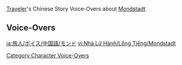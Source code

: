 {{Main|Traveler/Voice-Overs/Chinese}}
[[Traveler]]'s Chinese Story Voice-Overs about [[Mondstadt]]

==Voice-Overs==
{{VO/Traveler
|language            = zh
|language_s          = zh
|language_t          = zh-tw
|name                = 旅行者
|name1               = 空
|name2               = 荧
|name3               = 派蒙

|vo_01_01_title_s    = 关于风车…
|vo_01_01_title_t    = 關於風車…
|vo_01_01_subtitle   = About the Windmills
|vo_01_01_waypoint   = in the [[City of Mondstadt]]
|vo_01_01_file_male  = VO_{language}{character1}_About the Windmills.ogg
|vo_01_01_file_female= VO_{language}{character2}_About the Windmills.ogg
|vo_01_01_tx_s       = '''{name3}：'''蒙德有很多风车呢。<br><!--
                    -->'''({name})：'''因为蒙德城建在水平面的上方，所以是靠风车把水抽上来的吧。<br><!--
                    -->'''{name3}：'''回答正确！蒙德四季风吹不断，所以水源的供应也很稳定。<br><!--
                    -->'''{name3}：'''而且，风车就是所谓「看得见的风」吧&mdash;&mdash;然后，风铃就是「听得见的风」。<br><!--
                    -->'''{name3}：'''也算是一种祈求风神护佑的吉祥物啦。<br><!--
                    -->'''({name})：'''原来如此，和派蒙一样是吉祥物啊。<br><!--
                    -->'''{name3}：'''不一样！风车是用木头做的，不能当应急食品，只能用来磨牙啊！<br><!--
                    -->'''({name})：'''嗯…<br><!--
                    -->'''({name})：'''…我该接话吗？
|vo_01_01_tx_t       = '''{name3}：'''蒙德有很多風車呢。<br><!--
                    -->'''({name})：'''因為蒙德城建在水平面的上方，所以是靠風車把水抽上來的吧。<br><!--
                    -->'''{name3}：'''回答正確！蒙德四季風吹不斷，所以水源的供應也很穩定。<br><!--
                    -->'''{name3}：'''而且，風車就是所謂「看得見的風」吧&mdash;&mdash;然後，風鈴就是「聽得見的風」。<br><!--
                    -->'''{name3}：'''也算是一種祈求風神護佑的吉祥物啦。<br><!--
                    -->'''({name})：'''原來如此，和派蒙一樣是吉祥物啊。<br><!--
                    -->'''{name3}：'''不一樣！風車是用木頭做的，不能當應急食品，只能用來磨牙啊！<br><!--
                    -->'''({name})：'''嗯…<br><!--
                    -->'''({name})：'''…我該接話嗎？
|vo_01_01_rm_s       = '''Pàiméng:''' Méngdé yǒu hěnduō fēngchē ne.<br><!--
                    -->'''(Lǚxíngzhě):''' Yīnwèi Méngdé-chéng jiànzài shuǐpíngmiàn de shàngfāng, suǒyǐ shì kào fēngchē bǎ shuǐ chōu shànglái de ba.<br><!--
                    -->'''Pàiméng:''' Huídá zhèngquè! Méngdé sìjì fēng chuī bùduàn, suǒyǐ shuǐyuán de gōngyìng yě hěn wěndìng.<br><!--
                    -->'''Pàiméng:''' Érqiě, fēngchē jiùshì suǒwèi "kàndejiàn de fēng" ba{{lmdash}} Ránhòu, fēnglíng jiùshì "tīngdejiàn de fēng".<br><!--
                    -->'''Pàiméng:''' Yě suànshì yīzhǒng qíqiú fēngshén hùyòu de jíxiángwù la.<br><!--
                    -->'''(Lǚxíngzhě):''' Yuánlái-rúcǐ, hé Pàiméng yīyàng shì jíxiángwù a.<br><!--
                    -->'''Pàiméng:''' Bùyīyàng! Fēngchē shì yòng mùtou zuò de, bùnéng dāng yìngjí shípǐn, zhǐnéng yònglái móyá a!<br><!--
                    -->'''(Lǚxíngzhě):''' Ǹg...<br><!--
                    -->'''(Lǚxíngzhě):''' ...Wǒ gāi jiē huà ma?
|vo_01_01_rm_t       = 
|vo_01_02_title_s    = 关于酒馆老板…
|vo_01_02_title_t    = 關於酒館老闆…
|vo_01_02_subtitle   = About the Tavern Owner
|vo_01_02_waypoint   = in the [[City of Mondstadt]]
|vo_01_02_file_male  = VO_{language}{character1}_About the Tavern Owner.ogg
|vo_01_02_file_female= VO_{language}{character2}_About the Tavern Owner.ogg
|vo_01_02_tx_s       = '''({name})：'''我听说，收了可观的小费以后，酒馆老板会小声说出一些情报。<br><!--
                    -->'''{name3}：'''是「天使的馈赠」吗？但那位迪卢克老爷，好像是非常有钱的人。<br><!--
                    -->'''{name3}：'''究竟要多少小费，才能让老板觉得「可观」呢？<br><!--
                    -->'''({name})：'''唔…那也许是我记错了吧。<br><!--
                    -->'''({name})：'''也许这个传言，是在别的世界听到的…<br><!--
                    -->'''{name3}：'''你去过的世界真的很多呢。
|vo_01_02_tx_t       = '''({name})：'''我聽說，收了可觀的小費以後，酒館老闆會小聲說出一些情報。<br><!--
                    -->'''{name3}：'''是「天使的饋贈」嗎？但那位迪盧克老爺，好像是非常有錢的人。<br><!--
                    -->'''{name3}：'''究竟要多少小費，才能讓老闆覺得「可觀」呢？<br><!--
                    -->'''({name})：'''唔…那也許是我記錯了吧。<br><!--
                    -->'''({name})：'''也許這個傳言，是在別的世界聽到的…<br><!--
                    -->'''{name3}：'''{{MC|你|妳}}去過的世界真的很多呢。
|vo_01_02_rm_s       = '''(Lǚxíngzhě):''' Wǒ tīngshuō, shōule kěguān de xiǎofèi yǐhòu, jiǔguǎn lǎobǎn huì xiǎoshēng shuōchū yīxiē qíngbào.<br><!--
                    -->'''Pàiméng:''' Shì "Tiānshǐ de Kuìzèng" ma? Dàn nà wèi Dílúkè-lǎoyé, hǎoxiàng shì fēicháng yǒuqián de rén.<br><!--
                    -->'''Pàiméng:''' Jiūjìng yào duōshǎo xiǎofèi, cáinéng ràng lǎobǎn juéde "kěguān" ne?<br><!--
                    -->'''(Lǚxíngzhě):''' Ǹg... Nà yěxǔ shì wǒ jìcuòle ba.<br><!--
                    -->'''(Lǚxíngzhě):''' Yěxǔ zhègè chuányán, shì zài biéde shìjiè tīngdào de...<br><!--
                    -->'''Pàiméng:''' Nǐ qùguò de shìjiè zhēnde hěnduō ne.
|vo_01_02_rm_t       = 
|vo_01_03_title_s    = 关于果酒湖…
|vo_01_03_title_t    = 關於果酒湖…
|vo_01_03_subtitle   = About [[Cider Lake]]
|vo_01_03_waypoint   = in the [[City of Mondstadt]]
|vo_01_03_file_male  = VO_{language}{character1}_About Cider Lake.ogg
|vo_01_03_file_female= VO_{language}{character2}_About Cider Lake.ogg
|vo_01_03_tx_s       = '''{name3}：'''果酒湖是不冻湖，一整年里都不会结冰。<br><!--
                    -->'''{name3}：'''蒙德最好的苹果酒，只能用这座湖里的甜水来酿。<br><!--
                    -->'''{name3}：'''湖水真的很好喝！我一秒就能喝掉两大瓶。<br><!--
                    -->'''({name})：'''真是惊人。<br><!--
                    -->'''{name3}：'''哼哼。<br><!--
                    -->'''({name})：'''派蒙这样的体型，喝这么多水…<br><!--
                    -->'''({name})：'''居然不会像风史莱姆那样，炸到漏气满天飞…<br><!--
                    -->'''{name3}：'''哼哼，装好喝的饮料的是另一个胃。<br><!--
                    -->'''({name})：'''嗯…世界真是广大，需要花时间去思考的见闻，还有很多…
|vo_01_03_tx_t       = '''{name3}：'''果酒湖是不凍湖，一整年裡都不會結冰。<br><!--
                    -->'''{name3}：'''蒙德最好的蘋果酒，只能用這座湖裡的甜水來釀。<br><!--
                    -->'''{name3}：'''湖水真的很好喝！我一秒就能喝掉兩大瓶。<br><!--
                    -->'''({name})：'''真是驚人。<br><!--
                    -->'''{name3}：'''哼哼。<br><!--
                    -->'''({name})：'''派蒙這樣的體型，喝這麼多水…<br><!--
                    -->'''({name})：'''居然不會像風史萊姆那樣，炸到漏氣滿天飛…<br><!--
                    -->'''{name3}：'''哼哼，裝好喝的飲料的是另一個胃。<br><!--
                    -->'''({name})：'''嗯…世界真是廣大，需要花時間去思考的見聞，還有很多…
|vo_01_03_rm_s       = '''Pàiméng:''' Guǒjiǔhú shì bùdònghú, yīzhěngnián lǐ dōu bùhuì jiébīng.<br><!--
                    -->'''Pàiméng:''' Méngdé zuìhǎo de píngguǒjiǔ, zhǐnéng yòng zhèzuò hú lǐ de tiánshuǐ lái niàng.<br><!--
                    -->'''Pàiméng:''' Húshuǐ zhēnde hěn hǎohē! Wǒ yīmiǎo jiù néng hēdiào liǎng dà píng.<br><!--
                    -->'''(Lǚxíngzhě):''' Zhēnshì jīngrén.<br><!--
                    -->'''Pàiméng:''' Hengheng.<br><!--
                    -->'''(Lǚxíngzhě):''' Pàiméng zhèyàng de tǐxíng, hē zhème duō shuǐ...<br><!--
                    -->'''(Lǚxíngzhě):''' Jūrán bùhuì xiàng Fēng Shǐláimǔ nàyàng, zhàdào lòuqì mǎntiān fēi...<br><!--
                    -->'''Pàiméng:''' Hengheng, zhuāng hǎohē de yǐnliào de shì lìngyīgè wèi.<br><!--
                    -->'''(Lǚxíngzhě):''' Ǹg... Shìjiè zhēnshì guǎngdà, xūyào huā shíjiān qù sīkǎo de jiànwén, háiyǒu hěnduō...
|vo_01_03_rm_t       = 
|vo_01_04_title_s    = 关于禁书区的书…
|vo_01_04_title_t    = 關於禁書區的書…
|vo_01_04_subtitle   = About the Library's Restricted Section
|vo_01_04_quest      = Troublesome Work
|vo_01_04_file_male  = VO_{language}{character1}_About the Library's Restricted Section.ogg
|vo_01_04_file_female= VO_{language}{character2}_About the Library's Restricted Section.ogg
|vo_01_04_tx_s       = '''({name})：'''丽莎提到过的，那些「禁书区」的书…<br><!--
                    -->'''({name})：'''你有没有好奇过？什么样的书会被放在禁书区里呢？<br><!--
                    -->'''({name})：'''莫非…<br><!--
                    -->'''({name})：'''会有那种不适合小孩子看的书…？<br><!--
                    -->'''{name3}：'''什么？明明《野猪公主》都不在禁书区的！<br><!--
                    -->'''{name3}：'''还有比那本更不适合小孩子看的书吗？派蒙开始好奇了！
|vo_01_04_tx_t       = '''({name})：'''麗莎提到過的，那些「禁書區」的書…<br><!--
                    -->'''({name})：'''妳有沒有好奇過？什麼樣的書會被放在禁書區裡呢？<br><!--
                    -->'''({name})：'''莫非…<br><!--
                    -->'''({name})：'''會有那種不適合小孩子看的書…？<br><!--
                    -->'''{name3}：'''什麼？明明《野豬公主》都不在禁書區的！<br><!--
                    -->'''{name3}：'''還有比那本更不適合小孩子看的書嗎？派蒙開始好奇了！
|vo_01_04_rm_s       = '''(Lǚxíngzhě):''' Lìshā tídào guò de, nàxiē "jìnshū qū" de shū...<br><!--
                    -->'''(Lǚxíngzhě):''' Nǐ yǒuméiyǒu hàoqí guò? Shénmeyàng de shū huì bèi fàngzài jìnshū qū lǐ ne?<br><!--
                    -->'''(Lǚxíngzhě):''' Mòfēi...<br><!--
                    -->'''(Lǚxíngzhě):''' Huì yǒu nàzhǒng bù shìhé xiǎoháizi kàn de shū...?<br><!--
                    -->'''Pàiméng:''' Shénme? Míngmíng "Yězhū Gōngzhǔ" dōu bù zài jìnshū qū de!<br><!--
                    -->'''Pàiméng:''' Háiyǒu bǐ nàběn gèng bù shìhé xiǎoháizi kàn de shū ma? Pàiméng kāishǐ hàoqí le!
|vo_01_04_rm_t       = 
|vo_01_05_title_s    = 关于努力与回报…
|vo_01_05_title_t    = 關於努力與回報…
|vo_01_05_subtitle   = About Effort and Reward
|vo_01_05_quest      = For a Tomorrow Without Tears
|vo_01_05_file_male  = VO_{language}{character1}_About Effort and Reward.ogg
|vo_01_05_file_female= VO_{language}{character2}_About Effort and Reward.ogg
|vo_01_05_tx_s       = '''{name3}：'''我发现，在蒙德努力工作不一定会有回报呢。<br><!--
                    -->'''({name})：'''为什么这么说？<br><!--
                    -->'''{name3}：'''你看西风骑士的霍夫曼先生，每天尽职尽责…<br><!--
                    -->'''{name3}：'''可那位总是很轻松悠闲的凯亚先生，却是他的上司。<br><!--
                    -->'''({name})：'''嗯…可是最辛苦的琴，当上了代理团长呀？<br><!--
                    -->'''{name3}：'''那、那论地位来讲的话…<br><!--
                    -->'''{name3}：'''最懒散的温迪，还是整个蒙德城的神明呢！
|vo_01_05_tx_t       = '''{name3}：'''我發現，在蒙德努力工作不一定會有回報呢。<br><!--
                    -->'''({name})：'''為什麼這麼說？<br><!--
                    -->'''{name3}：'''{{MC|你|妳}}看西風騎士的霍夫曼先生，每天盡職盡責…<br><!--
                    -->'''{name3}：'''可是那位總是很輕鬆悠閒的凱亞先生，卻是他的上司。<br><!--
                    -->'''({name})：'''嗯…可是最辛苦的琴，當上了代理團長呀？<br><!--
                    -->'''{name3}：'''那、那論地位來講的話…<br><!--
                    -->'''{name3}：'''最懶散的溫迪，還是整個蒙德城的神明呢！
|vo_01_05_rm_s       = '''Pàiméng:''' Wǒ fāxiàn, zài Méngdé nǔlì gōngzuò bùyīdìng huì yǒu huíbào ne.<br><!--
                    -->'''(Lǚxíngzhě):''' Wèishénme zhème shuō?<br><!--
                    -->'''Pàiméng:''' Nǐ kàn Xīfēng Qíshì de Huòfūmàn-xiānshēng, měitiān jìnzhí jìnzé...<br><!--
                    -->'''Pàiméng:''' Kě nàwèi zǒngshì hěn qīngsōng yōuxián de Kǎiyà-xiānshēng, què shì tā de shàngsī.<br><!--
                    -->'''(Lǚxíngzhě):''' Ǹg... Kěshì zuì xīnkǔ de Qín, dāngshàngle Dàilǐ Tuánzhǎng ya?<br><!--
                    -->'''Pàiméng:''' Nà, nà lùn dìwèi lái jiǎng dehuà...<br><!--
                    -->'''Pàiméng:''' Zuì lǎnsǎn de Wēndí, háishì zhěnggè Méngdé-chéng de shénmíng ne!
|vo_01_05_rm_t       = 
|vo_01_06_title_s    = 关于歌德大酒店…
|vo_01_06_title_t    = 關於「歌德大飯店」…
|vo_01_06_subtitle   = About the [[Goth Grand Hotel]]
|vo_01_06_waypoint   = in the [[City of Mondstadt]]
|vo_01_06_file_male  = VO_{language}{character1}_About the Goth Grand Hotel.ogg
|vo_01_06_file_female= VO_{language}{character2}_About the Goth Grand Hotel.ogg
|vo_01_06_tx_s       = '''({name})：'''想住一次歌德大酒店…<br><!--
                    -->'''{name3}：'''我也是！<br><!--
                    -->'''{name3}：'''里面的房间一定又干净又大吧。<br><!--
                    -->'''({name})：'''不过听歌德老伯说，愚人众搬进去以后，出现了各种奇怪的问题。<br><!--
                    -->'''({name})：'''雷萤术士提进去的雷萤，因为静电吸了好多灰，死了不少。<br><!--
                    -->'''({name})：'''然后，因为雾虚花粉和胡椒弄错了…<br><!--
                    -->'''({name})：'''「债务处理人」互相指责对方欠过自己酒钱，引发了斗殴。<br><!--
                    -->'''{name3}：'''…加油啊，歌德大酒店。
|vo_01_06_tx_t       = '''({name})：'''想住一次歌德大飯店…<br><!--
                    -->'''{name3}：'''我也是！<br><!--
                    -->'''{name3}：'''裡面的房間一定又乾淨又大吧。<br><!--
                    -->'''({name})：'''不過聽歌德老伯說，愚人眾搬進去以後，出現了各種奇怪的問題。<br><!--
                    -->'''({name})：'''雷螢術士提進去的雷螢，因為靜電吸了好多灰塵，死了不少。<br><!--
                    -->'''({name})：'''然後，因為把霧虛花粉和胡椒弄錯了…<br><!--
                    -->'''({name})：'''「債務處理人」互相指責對方欠過自己酒錢，引發了鬥毆。<br><!--
                    -->'''{name3}：'''…加油啊，歌德大飯店。
|vo_01_06_rm_s       = '''(Lǚxíngzhě):''' Xiǎng zhù yīcì Gēdé-dàjiǔdiàn...<br><!--
                    -->'''Pàiméng:''' Wǒ yěshì!<br><!--
                    -->'''Pàiméng:''' Lǐmiàn de fángjiān yīdìng yòu gānjìng yòu dà ba.<br><!--
                    -->'''(Lǚxíngzhě):''' Bùguò tīng Gēdé-lǎobó shuō, Yúrénzhòng bān jìnqù yǐhòu, chūxiàn le gèzhǒng qíguài de wèntí.<br><!--
                    -->'''(Lǚxíngzhě):''' Léiyíngshùshì tí jìnqù de léiyíng, yīnwèi jìngdiàn xīle hǎoduō huī, sǐ le bùshǎo.<br><!--
                    -->'''(Lǚxíngzhě):''' Ránhòu, yīnwèi wùxūhuā fěn hé hújiāo nòngcuò le...<br><!--
                    -->'''(Lǚxíngzhě):''' "Zhàiwù chǔlǐ rén" hùxiāng zhǐzé duìfāng qiàn guò zìjǐ jiǔqián, yǐnfā le dòu'ōu.<br><!--
                    -->'''Pàiméng:''' ...Jiāyóu a, Gēdé-dàjiǔdiàn.
|vo_01_06_rm_t       = 
|vo_01_07_title_s    = 关于风的流向…
|vo_01_07_title_t    = 關於風的流向…
|vo_01_07_subtitle   = About the Way the Wind Blows
|vo_01_07_quest      = For a Tomorrow Without Tears
|vo_01_07_file_male  = VO_{language}{character1}_About the Way the Wind Blows.ogg
|vo_01_07_file_female= VO_{language}{character2}_About the Way the Wind Blows.ogg
|vo_01_07_tx_s       = '''({name})：'''人们都说，蒙德是风的国度。<br><!--
                    -->'''({name})：'''可是，我还不知道这个季节盛行的风向，是哪个方位呢。<br><!--
                    -->'''{name3}：'''不如我们去问问温迪吧。<br><!--
                    -->'''({name})：'''他对这种问题，只会「欸嘿」一声敷衍过去吧…<br><!--
                    -->'''{name3}：'''说得也是。风神只是一个卖唱的而已，懂什么风…
|vo_01_07_tx_t       = '''({name})：'''人們都說，蒙德是風的國度。<br><!--
                    -->'''({name})：'''可是，我還不知道這個季節盛行的風向，是哪個方位呢。<br><!--
                    -->'''{name3}：'''不如我們去問問溫迪吧。<br><!--
                    -->'''({name})：'''他對這種問題，只會「欸嘿」一聲敷衍過去吧…<br><!--
                    -->'''{name3}：'''說得也是。風神只是一個賣唱的而已，懂什麼風…
|vo_01_07_rm_s       = '''(Lǚxíngzhě):''' Rénmen dōu shuō, Méngdé shì fēng de guódù.<br><!--
                    -->'''(Lǚxíngzhě):''' Kěshì, wǒ hái bù zhīdào zhègè jìjié shèngxíng de fēngxiàng, shì nǎge fāngwèi ne.<br><!--
                    -->'''Pàiméng:''' Bùrú wǒmen qù wèn wèn Wēndí ba.<br><!--
                    -->'''(Lǚxíngzhě):''' Tā duì zhèzhǒng wèntí, zhǐhuì "Ěihēi" yīshēng fūyǎn guòqù ba...<br><!--
                    -->'''Pàiméng:''' Shuō de yě shì. Fēngshén zhǐshì yīgè màichàng de éryǐ, dǒng shénme fēng...
|vo_01_07_rm_t       = 
|vo_01_08_title_s    = 关于炼金术…
|vo_01_08_title_t    = 關於煉金術…
|vo_01_08_subtitle   = About [[Alchemy]]
|vo_01_08_waypoint   = in the [[City of Mondstadt]]
|vo_01_08_file_male  = VO_{language}{character1}_About Alchemy.ogg
|vo_01_08_file_female= VO_{language}{character2}_About Alchemy.ogg
|vo_01_08_tx_s       = '''({name})：'''原来蒙德的炼金工作台是在街头开放的。<br><!--
                    -->'''{name3}：'''是呀，很奇怪吗？<br><!--
                    -->'''({name})：'''我曾经去过的许多世界里，炼金术都是作为秘术存在的。<br><!--
                    -->'''({name})：'''看到炼金术成为日常的一部分，就像看到「三胃人」的世界一样奇怪…<br><!--
                    -->'''{name3}：'''喂！人只有一个胃才会奇怪吧！<br><!--
                    -->'''({name})：'''嗯…<br><!--
                    -->'''({name})：'''你是认真的吗？<br><!--
                    -->'''{name3}：'''嘿嘿，你猜！
|vo_01_08_tx_t       = '''({name})：'''原來蒙德的煉金工作臺是在街頭開放的。<br><!--
                    -->'''{name3}：'''是呀，很奇怪嗎？<br><!--
                    -->'''({name})：'''我曾經去過的許多世界裡，煉金術都是作為秘術存在的。<br><!--
                    -->'''({name})：'''看到煉金術成為日常的一部分，就像看到「三胃人」的世界一樣奇怪…<br><!--
                    -->'''{name3}：'''喂！人只有一個胃才會奇怪吧！<br><!--
                    -->'''({name})：'''嗯…<br><!--
                    -->'''({name})：'''妳是認真的嗎？<br><!--
                    -->'''{name3}：'''嘿嘿，{{MC|你|妳}}猜！
|vo_01_08_rm_s       = '''(Lǚxíngzhě):''' Yuánlái Méngdé de liànjīn gōngzuòtái shì zài jiētóu kāifàng de.<br><!--
                    -->'''Pàiméng:''' Shìya, hěn qíguài ma?<br><!--
                    -->'''(Lǚxíngzhě):''' Wǒ céngjīng qùguò de xǔduō shìjiè lǐ, liànjīnshù dōu shì zuòwéi mìshù cúnzài de.<br><!--
                    -->'''(Lǚxíngzhě):''' Kàndào liànjīnshù chéngwéi rìcháng de yībùfèn, jiùxiàng kàndào "Sānwèirén" de shìjiè yīyàng qíguài...<br><!--
                    -->'''Pàiméng:''' Wèi! Rén zhǐyǒu yīgè wèi cái huì qíguài ba!<br><!--
                    -->'''(Lǚxíngzhě):''' Ǹg...<br><!--
                    -->'''(Lǚxíngzhě):''' Nǐ shì rènzhēn de ma?<br><!--
                    -->'''Pàiméng:''' Hēihēi, nǐ cāi!
|vo_01_08_rm_t       = 
|vo_01_09_title_s    = 关于提瓦特…
|vo_01_09_title_t    = 關於提瓦特…
|vo_01_09_subtitle   = About [[Teyvat]]
|vo_01_09_quest      = The Outlander Who Caught the Wind
|vo_01_09_file_male  = VO_{language}{character1}_About Teyvat.ogg
|vo_01_09_file_female= VO_{language}{character2}_About Teyvat.ogg
|vo_01_09_tx_s       = '''({name})：'''提瓦特大陆的昼夜，好像都特别短暂。<br><!--
                    -->'''({name})：'''这里的夜空也布满了星星。不过，跟故乡看到的不同。<br><!--
                    -->'''({name})：'''提瓦特人的命运，会不会也与他们的星座有关呢？<br><!--
                    -->'''{name3}：'''哦？你也懂「观星」吗？真好啊，须弥国以外很少有人会这种技巧呢。<br><!--
                    -->'''{name3}：'''我的好奇心被点燃了！快，给我占卜一下！<br><!--
                    -->'''({name})：'''嗯…<br><!--
                    -->'''({name})：'''派蒙围巾上的夜空…流转着群星与深海之光…<br><!--
                    -->'''({name})：'''星的纹路，告诉我说，在未来…七天之内…<br><!--
                    -->'''{name3}：'''七天之内…？<br><!--
                    -->'''({name})：'''可能有好事…或者坏事…或者不好不坏的事发生…<br><!--
                    -->'''{name3}：'''嗯…你这个回答平稳得像岩史莱姆一样啊！
|vo_01_09_tx_t       = '''({name})：'''提瓦特大陸的晝夜，好像都特別短暫。<br><!--
                    -->'''({name})：'''這裡的夜空也佈滿了星星。不過，跟故鄉看到的不同。<br><!--
                    -->'''({name})：'''提瓦特人的命運，會不會也與他們的星座有關呢？<br><!--
                    -->'''{name3}：'''哦？{{MC|你|妳}}也懂「觀星」嗎？真好啊，須彌國以外很少有人會這種技巧呢。<br><!--
                    -->'''{name3}：'''我的好奇心被點燃了！快，幫我占卜一下！<br><!--
                    -->'''({name})：'''嗯…<br><!--
                    -->'''({name})：'''派蒙圍巾上的夜空…流轉著群星與深海之光…<br><!--
                    -->'''({name})：'''星的紋路，告訴我說，在未來…七天之內…<br><!--
                    -->'''{name3}：'''七天之內…？<br><!--
                    -->'''({name})：'''可能有好事…或者壞事…或者不好不壞的事發生…<br><!--
                    -->'''{name3}：'''嗯…{{MC|你|妳}}這個回答平穩得像岩史萊姆一樣啊！
|vo_01_09_rm_s       = '''(Lǚxíngzhě):''' Tíwǎtè dàlù de zhòuyè, hǎoxiàng dōu tèbié duǎnzàn.<br><!--
                    -->'''(Lǚxíngzhě):''' Zhèlǐ de yèkōng yě bùmǎn le xīngxīng. Bùguò, gēn gùxiāng kàndào de bùtóng.<br><!--
                    -->'''(Lǚxíngzhě):''' Tíwǎtè-rén de mìngyùn, huìbùhuì yě yǔ tāmen de xīngzuò yǒuguān ne?<br><!--
                    -->'''Pàiméng:''' Ó? Nǐ yě dǒng "guānxīng" ma? Zhēnhǎo a, Xūmí-guó yǐwài hěnshǎo yǒurén huì zhèzhǒng jìqiǎo ne.<br><!--
                    -->'''Pàiméng:''' Wǒ de hàoqíxīn bèi diǎnrán le! Kuài, gěi wǒ zhānbǔ yīxià!<br><!--
                    -->'''(Lǚxíngzhě):''' Ǹg...<br><!--
                    -->'''(Lǚxíngzhě):''' Pàiméng wéijīn shàng de yèkōng... Liúzhuǎn zhe qúnxīng yǔ shēnhǎi zhī guāng...<br><!--
                    -->'''(Lǚxíngzhě):''' Xīng de wénlù, gàosù wǒ shuō, zài wèilái... Qītiān zhīnèi...<br><!--
                    -->'''Pàiméng:''' Qītiān zhīnèi...?<br><!--
                    -->'''(Lǚxíngzhě):''' Kěnéng yǒu hǎoshì... Huòzhě huàishì... Huòzhě bùhǎobùhuài de shì fāshēng...<br><!--
                    -->'''Pàiméng:''' Ǹg... Nǐ zhègè huídá píngwěn de xiàng Yán Shǐláimǔ yīyàng a!
|vo_01_09_rm_t       = 
|vo_01_10_title_s    = 关于「自由」之神…
|vo_01_10_title_t    = 關於「自由」之神…
|vo_01_10_subtitle   = About [[Barbatos|the God of Freedom]]
|vo_01_10_quest      = Song of the Dragon and Freedom
|vo_01_10_file_male  = VO_{language}{character1}_About the God of Freedom.ogg
|vo_01_10_file_female= VO_{language}{character2}_About the God of Freedom.ogg
|vo_01_10_tx_s       = '''({name})：'''我们救回特瓦林之后，在回蒙德的路上…<br><!--
                    -->'''({name})：'''第一次见到了「尘世七执政」的面目呢。原来是这样的神…<br><!--
                    -->'''{name3}：'''嗯？我们认识温迪，不是已经很久了吗？<br><!--
                    -->'''({name})：'''我是指…他作为风神巴巴托斯的那一面。<br><!--
                    -->'''({name})：'''在吟游诗人的躯壳之下，藏着真实的神灵。<br><!--
                    -->'''({name})：'''「被自由之神命令的自由，还能称之为自由吗？」<br><!--
                    -->'''({name})：'''他问特瓦林的这个问题，我也还在思考答案…
|vo_01_10_tx_t       = '''({name})：'''我們救回特瓦林之後，在回蒙德的路上…<br><!--
                    -->'''({name})：'''第一次見到了「塵世七執政」的面目呢。原來是這樣的神…<br><!--
                    -->'''{name3}：'''嗯？我們認識溫迪，不是已經很久了嗎？<br><!--
                    -->'''({name})：'''我是指…他作為風神巴巴托斯的那一面。<br><!--
                    -->'''({name})：'''在吟遊詩人的軀殼之下，藏著真實的神靈。<br><!--
                    -->'''({name})：'''「被自由之神命令的自由，還能稱之為自由嗎？」<br><!--
                    -->'''({name})：'''他問特瓦林的這個問題，我也還在思考答案…
|vo_01_10_rm_s       = '''(Lǚxíngzhě):''' Wǒmen jiùhuí Tèwǎlín zhīhòu, zài huí Méngdé de lùshàng...<br><!--
                    -->'''(Lǚxíngzhě):''' Dìyīcì jiàndào le "chénshì qī zhízhèng" de miànmù ne. Yuánlái shì zhèyàng de shén...<br><!--
                    -->'''Pàiméng:''' Ǹg? Wǒmen rènshí Wēndí, bùshì yǐjīng hěnjiǔ le ma?<br><!--
                    -->'''(Lǚxíngzhě):''' Wǒ shì zhǐ... Tā zuòwéi Fēngshén Bābātuōsī de nà yīmiàn.<br><!--
                    -->'''(Lǚxíngzhě):''' Zài yínyóu shīrén de qūké zhīxià, cángzhe zhēnshí de shénlíng.<br><!--
                    -->'''(Lǚxíngzhě):''' "Bèi zìyóu zhī shén mìnglìng de zìyóu, hái néng chēng zhī wéi zìyóu ma?"<br><!--
                    -->'''(Lǚxíngzhě):''' Tā wèn Tèwǎlín de zhègè wèntí, wǒ yě háizài sīkǎo dá'àn...
|vo_01_10_rm_t       = 
|vo_01_11_title_s    = 关于蒙德的地形…
|vo_01_11_title_t    = 關於蒙德的地形…
|vo_01_11_subtitle   = About [[Mondstadt]]'s Terrain
|vo_01_11_quest      = For a Tomorrow Without Tears
|vo_01_11_file_male  = VO_{language}{character1}_About Mondstadt's Terrain.ogg
|vo_01_11_file_female= VO_{language}{character2}_About Mondstadt's Terrain.ogg
|vo_01_11_tx_s       = '''{name3}：'''蒙德这边的地形，平原和丘陵是很多的。<br><!--
                    -->'''{name3}：'''据说是巴巴托斯改造天地时，用暴风削平了陡峭的山崖和峡湾…<br><!--
                    -->'''({name})：'''不过，没修整完的地方也还是有的。<br><!--
                    -->'''{name3}：'''比如摘星崖？<br><!--
                    -->'''({name})：'''没错。<br><!--
                    -->'''({name})：'''这就好像是…做模型时懒得磨平的水口一样吧。<br><!--
                    -->'''{name3}：'''水口？那是什么？
|vo_01_11_tx_t       = '''{name3}：'''蒙德這邊的地形，平原和丘陵是很多的。<br><!--
                    -->'''{name3}：'''據說是巴巴托斯改造天地時，用暴風削平了陡峭的山崖和峽灣…<br><!--
                    -->'''({name})：'''不過，沒修整完的地方也還是有的。<br><!--
                    -->'''{name3}：'''比如摘星崖？<br><!--
                    -->'''({name})：'''沒錯。<br><!--
                    -->'''({name})：'''這就好像是…做模型時懶得磨平的湯口一樣吧。<br><!--
                    -->'''{name3}：'''湯口？那是什麼？
|vo_01_11_rm_s       = '''Pàiméng:''' Méngdé zhèbiān de dìxíng, píngyuán hé qiūlíng shì hěnduō de.<br><!--
                    -->'''Pàiméng:''' Jùshuō shì Bābātuōsī gǎizào tiāndì shí, yòng bàofēng xuēpíng le dǒuqiào de shānyá hé xiáwān...<br><!--
                    -->'''(Lǚxíngzhě):''' Bùguò, méi xiūzhěng wán de dìfāng yě háishì yǒu de.<br><!--
                    -->'''Pàiméng:''' Bǐrú Zhāixīng-yá?<br><!--
                    -->'''(Lǚxíngzhě):''' Méicuò.<br><!--
                    -->'''(Lǚxíngzhě):''' Zhè jiù hǎoxiàng shì... Zuò móxíng shí lǎn de mópíng de shuǐkǒu yīyàng ba.<br><!--
                    -->'''Pàiméng:''' Shuǐkǒu? Nà shì shénme?
|vo_01_11_rm_t       = 
|vo_01_12_title_s    = 关于班尼冒险团…
|vo_01_12_title_t    = 關於班尼冒險團…
|vo_01_12_subtitle   = About [[Benny's Adventure Team]]
|vo_01_12_waypoint   = in the [[City of Mondstadt]]
|vo_01_12_file_male  = VO_{language}{character1}_About Benny's Adventure Team.ogg
|vo_01_12_file_female= VO_{language}{character2}_About Benny's Adventure Team.ogg
|vo_01_12_tx_s       = '''{name3}：'''如果要和「班尼冒险团」合作探索秘境，就一定要做好准备。<br><!--
                    -->'''{name3}：'''秘境是很危险的，出发前要多检查几遍物资和工具，不能大意。<br><!--
                    -->'''{name3}：'''我听说在这些秘境里，光是冒险家协会统计过的死法，就有四百六十三种…<br><!--
                    -->'''{name3}：'''如果班尼特不小心害死了你，我和他的良心都会很不安的！<br><!--
                    -->'''({name})：'''…为什么死的只有我？<br><!--
                    -->'''{name3}：'''嗯，根据统计，因为我会飞，所以可以至少免疫其中的三百二十二种死法！<br><!--
                    -->'''({name})：'''我忽然不太想去秘境探险了…
|vo_01_12_tx_t       = '''{name3}：'''如果要和「班尼冒險團」合作探索秘境，就一定要做好準備。<br><!--
                    -->'''{name3}：'''秘境是很危險的，出發前要多檢查幾遍物資和工具，不能大意。<br><!--
                    -->'''{name3}：'''我聽說在這些秘境裡，光是冒險家協會統計過的死法，就有四百六十三種…<br><!--
                    -->'''{name3}：'''如果班尼特不小心害死了{{MC|你|妳}}，我和他的良心都會很不安的！<br><!--
                    -->'''({name})：'''…為什麼死的只有我？<br><!--
                    -->'''{name3}：'''嗯，根據統計，因為我會飛，所以可以至少免疫其中的三百二十二種死法！<br><!--
                    -->'''({name})：'''我忽然不太想去秘境探險了…
|vo_01_12_rm_s       = '''Pàiméng:''' Rúguǒ yào hé "Bānní Màoxiǎn-tuán" hézuò tànsuǒ mìjìng, jiù yīdìng yào zuò hǎo zhǔnbèi.<br><!--
                    -->'''Pàiméng:''' Mìjìng shì hěn wēixiǎn de, chūfā qián yào duō jiǎnchá jǐbiàn wùzī hé gōngjù, bùnéng dàyì.<br><!--
                    -->'''Pàiméng:''' Wǒ tīngshuō zài zhèxiē mìjìng lǐ, guāng shì Màoxiǎn-jiā Xiéhuì tǒngjì guò de sǐfǎ, jiù yǒu sìbǎiliùshísān zhǒng...<br><!--
                    -->'''Pàiméng:''' Rúguǒ Bānnítè bù xiǎoxīn hài sǐ le nǐ, wǒ hé tā de liángxīn dōu huì hěn bù'ān de!<br><!--
                    -->'''(Lǚxíngzhě):''' ...Wèishénme sǐ de zhǐyǒu wǒ?<br><!--
                    -->'''Pàiméng:''' Ǹg, gēnjù tǒngjì, yīnwèi wǒ huì fēi, suǒyǐ kěyǐ zhìshǎo miǎnyì qízhōng de sānbǎi'èrshí'èr zhǒng sǐfǎ!<br><!--
                    -->'''(Lǚxíngzhě):''' Wǒ hūrán bù tài xiǎng qù mìjìng tànxiǎn le...
|vo_01_12_rm_t       = 
|vo_01_13_title_s    = 关于班尼特…
|vo_01_13_title_t    = 關於班尼特…
|vo_01_13_subtitle   = About [[Bennett]]
|vo_01_13_waypoint   = in the [[City of Mondstadt]]
|vo_01_13_file_male  = VO_{language}{character1}_About Bennett.ogg
|vo_01_13_file_female= VO_{language}{character2}_About Bennett.ogg
|vo_01_13_tx_s       = '''({name})：'''我听说，艾伯特先生作为芭芭拉粉丝团的团长…<br><!--
                    -->'''({name})：'''经常故意弄出些磕磕碰碰的伤，就为了去教堂见芭芭拉一面。<br><!--
                    -->'''{name3}：'''我觉得西风骑士团需要重点关注这种家伙。<br><!--
                    -->'''({name})：'''可是一个月下来，艾伯特发现…跟芭芭拉见面的次数，被班尼特远远超越了。<br><!--
                    -->'''({name})：'''毕竟在受伤方面，班尼特有天然的优势…<br><!--
                    -->'''{name3}：'''这是什么「给芭芭拉小姐添麻烦」的比赛吗！
|vo_01_13_tx_t       = '''({name})：'''我聽說，艾伯特先生作為芭芭拉粉絲團的團長…<br><!--
                    -->'''({name})：'''經常故意弄出些碰撞的皮肉傷，就為了去教堂見芭芭拉一面。<br><!--
                    -->'''{name3}：'''我覺得西風騎士團需要重點關注這種傢伙。<br><!--
                    -->'''({name})：'''可是一個月下來，艾伯特發現…跟芭芭拉見面的次數，被班尼特遠遠超越了。<br><!--
                    -->'''({name})：'''畢竟在受傷方面，班尼特有天然的優勢…<br><!--
                    -->'''{name3}：'''這是什麼「給芭芭拉小姐添麻煩」的比賽嗎！
|vo_01_13_rm_s       = '''(Lǚxíngzhě):''' Wǒ tīngshuō, Àibótè-xiānshēng zuòwéi Bābālā Fěnsī-tuán de tuánzhǎng...<br><!--
                    -->'''(Lǚxíngzhě):''' Jīngcháng gùyì nòngchū xiē kēkēpèngpèng de shāng, jiù wèile qù jiàotáng jiàn Bābālā yīmiàn.<br><!--
                    -->'''Pàiméng:''' Wǒ juéde Xīfēng Qíshì-tuán xūyào zhòngdiǎn guānzhù zhèzhǒng jiāhuǒ.<br><!--
                    -->'''(Lǚxíngzhě):''' Kěshì yīgèyuè xiàlái, Àibótè fāxiàn... Gēn Bābālā jiànmiàn de cìshù, bèi Bānnítè yuǎnyuǎn chāoyuè le.<br><!--
                    -->'''(Lǚxíngzhě):''' Bìjìng zài shòushāng fāngmiàn, Bānnítè yǒu tiānrán de yōushì...<br><!--
                    -->'''Pàiméng:''' Zhè shì shénme "gěi Bābālā-xiǎojiě tiān máfan" de bǐsài ma!
|vo_01_13_rm_t       = 
|vo_01_14_title_s    = 关于偶像…
|vo_01_14_title_t    = 關於偶像…
|vo_01_14_subtitle   = About the [[Barbara|"Idol"]]
|vo_01_14_quest      = Song of the Dragon and Freedom
|vo_01_14_file_male  = VO_{language}{character1}_About the Idol.ogg
|vo_01_14_file_female= VO_{language}{character2}_About the Idol.ogg
|vo_01_14_tx_s       = '''{name3}：'''芭芭拉很受大家欢迎呢。<br><!--
                    -->'''({name})：'''毕竟是蒙德的大众偶像嘛。<br><!--
                    -->'''{name3}：'''说起来我一直没太懂…「偶像」是什么呀？<br><!--
                    -->'''({name})：'''是一种职业，只需要负责可爱，就可以受大家喜欢，赚好多摩拉呢。<br><!--
                    -->'''{name3}：'''和吉祥物差不多嘛。<br><!--
                    -->'''({name})：'''呃，也可以这么说吧…
|vo_01_14_tx_t       = '''{name3}：'''芭芭拉很受大家歡迎呢。<br><!--
                    -->'''({name})：'''畢竟是蒙德的大眾偶像嘛。<br><!--
                    -->'''{name3}：'''說起來我一直不太懂…「偶像」是什麼呀？<br><!--
                    -->'''({name})：'''是一種職業，只需要負責可愛，就可以受大家喜歡，賺好多摩拉呢。<br><!--
                    -->'''{name3}：'''和吉祥物差不多嘛。<br><!--
                    -->'''({name})：'''呃，也可以這麼說吧…
|vo_01_14_rm_s       = '''Pàiméng:''' Bābālā hěn shòu dàjiā huānyíng ne.<br><!--
                    -->'''(Lǚxíngzhě):''' Bìjìng shì Méngdé de dàzhòng ǒuxiàng ma.<br><!--
                    -->'''Pàiméng:''' Shuōqǐlái wǒ yīzhí méi tài dǒng... "Ǒuxiàng" shì shénme ya?<br><!--
                    -->'''(Lǚxíngzhě):''' Shì yīzhǒng zhíyè, zhǐ xūyào fùzé kě'ài, jiù kěyǐ shòu dàjiā xǐhuān, zhuàn hǎoduō Mólā ne.<br><!--
                    -->'''Pàiméng:''' Hé jíxiángwù chàbùduō ma.<br><!--
                    -->'''(Lǚxíngzhě):''' E, yě kěyǐ zhème shuō ba...
|vo_01_14_rm_t       = 
|vo_01_15_title_s    = 关于姐妹关系…
|vo_01_15_title_t    = 關於姐妹關係…
|vo_01_15_subtitle   = About Being Sisters
|vo_01_15_quest      = The Outlander Who Caught the Wind
|vo_01_15_file_male  = VO_{language}{character1}_About Being Sisters.ogg
|vo_01_15_file_female= VO_{language}{character2}_About Being Sisters.ogg
|vo_01_15_tx_s       =  '''({name})：'''丽莎和安柏的关系，有点像姐妹。<br><!--
                    -->'''{name3}：'''咦，为什么？<br><!--
                    -->'''({name})：'''安柏经常帮丽莎跑腿。姐姐为了偷懒，要求妹妹帮忙跑腿，是很常见的事…<br><!--
                    -->'''({name})：'''不过我和{{MC|妹妹|哥哥}}因为同年，所以就只能猜拳决定了。<br><!--
                    -->'''{name3}：'''呜哇，这么说来，那你就是我的{{MC|弟弟|妹妹}}了！<br><!--
                    -->'''({name})：'''为什么？<br><!--
                    -->'''{name3}：'''我会「飞」啊，实际上「跑腿」的只有你一个人哦！<br><!--
                    -->'''({name})：'''啊？
|vo_01_15_tx_t       =  '''({name})：'''麗莎和安柏的關係，有點像姐妹。<br><!--
                    -->'''{name3}：'''咦，為什麼？<br><!--
                    -->'''({name})：'''安柏經常幫麗莎跑腿。姐姐為了偷懶，要求妹妹幫忙跑腿，是很常見的事…<br><!--
                    -->'''({name})：'''不過我和{{MC|妹妹|哥哥}}因為同年，所以就只能猜拳決定了。<br><!--
                    -->'''{name3}：'''嗚哇，這麼說來，那{{MC|你|妳}}就是我的{{MC|弟弟|妹妹}}了！<br><!--
                    -->'''({name})：'''為什麼？<br><!--
                    -->'''{name3}：'''我會「飛」啊，實際上「跑腿」的只有{{MC|你|妳}}一個人哦！<br><!--
                    -->'''({name})：'''啊？
|vo_01_15_rm_s       = '''(Lǚxíngzhě):''' Lìshā hé Ānbó de guānxì, yǒudiǎn xiàng jiěmèi.<br><!--
                    -->'''Pàiméng:''' Yí, wèishénme?<br><!--
                    -->'''(Lǚxíngzhě):''' Ānbó jīngcháng bāng Lìshā pǎotuǐ. Jiějiě wèile tōulǎn, yāoqiú mèimèi bāngmáng pǎotuǐ, shì hěn chángjiàn de shì...<br><!--
                    -->'''(Lǚxíngzhě):''' Bùguò wǒ hé {{MC|mèimèi|gēgē}} yīnwèi tóngnián, suǒyǐ jiù zhǐnéng cāiquán juédìng le.<br><!--
                    -->'''Pàiméng:''' Wū wa, zhème shuō lái, nà nǐ jiù shì wǒ de {{MC|dìdì|mèimèi}} le!<br><!--
                    -->'''(Lǚxíngzhě):''' Wèishénme?<br><!--
                    -->'''Pàiméng:''' Wǒ huì "fēi" ā, shíjìshàng "pǎotuǐ" de zhǐ yǒu nǐ yīgèrén o!<br><!--
                    -->'''(Lǚxíngzhě):''' Á?
|vo_01_15_rm_t       = 
|vo_01_16_title_s    = 关于凯亚的眼罩…
|vo_01_16_title_t    = 關於凱亞的眼罩…
|vo_01_16_subtitle   = About [[Kaeya]]'s Eye Patch
|vo_01_16_quest      = The Outlander Who Caught the Wind
|vo_01_16_file_male  = VO_{language}{character1}_About Kaeya's Eye Patch.ogg
|vo_01_16_file_female= VO_{language}{character2}_About Kaeya's Eye Patch.ogg
|vo_01_16_tx_s       = '''({name})：'''派蒙，你见过凯亚眼罩下面的样子吗？<br><!--
                    -->'''{name3}：'''没见过呢。<br><!--
                    -->'''({name})：'''这么说来，凯亚似乎一年四季都不会摘下眼罩…<br><!--
                    -->'''{name3}：'''哼哼，机智的派蒙已经猜到为什么了！<br><!--
                    -->'''({name})：'''嗯？<br><!--
                    -->'''{name3}：'''肯定是要隐藏什么大秘密！<br><!--
                    -->'''({name})：'''大秘密？<br><!--
                    -->'''{name3}：'''你看，凯亚外出的工作比较多。<br><!--
                    -->'''{name3}：'''所以凯亚眼罩下的皮肤，肯定比周围的白一大圈。<br><!--
                    -->'''({name})：'''那如果摘下眼罩…<br><!--
                    -->'''{name3}：'''肯定会被大家笑话的吧！然后被取奇怪的绰号！<br><!--
                    -->'''{name3}：'''比如说&mdash;&mdash;「花脸猫」！<br><!--
                    -->'''({name})：'''唔，他还没摘下眼罩，就已经被取了奇怪的绰号呢…
|vo_01_16_tx_t       = '''({name})：'''派蒙，妳見過凱亞眼罩下面的樣子嗎？<br><!--
                    -->'''{name3}：'''沒見過呢。<br><!--
                    -->'''({name})：'''這麼說來，凱亞似乎一年四季都不會摘下眼罩…<br><!--
                    -->'''{name3}：'''哼哼，機智的派蒙已經猜到為什麼了！<br><!--
                    -->'''({name})：'''嗯？<br><!--
                    -->'''{name3}：'''肯定是要隱藏什麼大秘密！<br><!--
                    -->'''({name})：'''大秘密？<br><!--
                    -->'''{name3}：'''{{MC|你|妳}}看，凱亞外出的工作比較多。<br><!--
                    -->'''{name3}：'''所以凱亞眼罩下的皮膚，肯定比周圍的白一大圈。<br><!--
                    -->'''({name})：'''那如果摘下眼罩…<br><!--
                    -->'''{name3}：'''肯定會被大家笑話的吧！然後被取奇怪的綽號！<br><!--
                    -->'''{name3}：'''比如說&mdash;&mdash;「花臉貓」！<br><!--
                    -->'''({name})：'''唔，他還沒摘下眼罩，就已經被取了奇怪的綽號呢…
|vo_01_16_rm_s       = '''(Lǚxíngzhě):''' Pàiméng, nǐ jiàn guò Kǎiyà yǎnzhào xiàmiàn de yàngzi ma?<br><!--
                    -->'''Pàiméng:''' Méi jiàn guò ne.<br><!--
                    -->'''(Lǚxíngzhě):''' Zhème shuō lái, Kǎiyà sìhū yīnián sìjì dōu bùhuì zhāixià yǎnzhào.<br><!--
                    -->'''Pàiméng:''' Hengheng, jīzhì de Pàiméng yǐjīng cāi dào wèishénme le!<br><!--
                    -->'''(Lǚxíngzhě):''' Ńg?<br><!--
                    -->'''Pàiméng:''' Kěndìng shì yào yǐncáng shénme dà mìmì!<br><!--
                    -->'''(Lǚxíngzhě):''' Dà mìmì?<br><!--
                    -->'''Pàiméng:''' Nǐ kàn, Kǎiyà wàichū de gōngzuò bǐjiào duō.<br><!--
                    -->'''Pàiméng:''' Suǒyǐ Kǎiyà yǎnzhào xià de pífū, kěndìng bǐ zhōuwéi de bái yī dà quān.<br><!--
                    -->'''(Lǚxíngzhě):''' Nà rúguǒ zhāi xià yǎnzhào...<br><!--
                    -->'''Pàiméng:''' Kěndìng huì bèi dàjiā xiàohuà de ba! Ránhòu bèi qǔ qíguài de chuòhào!<br><!--
                    -->'''Pàiméng:''' Bǐrú shuō{{lmdash}} "Huā Liǎn Māo"!<br><!--
                    -->'''(Lǚxíngzhě):''' Ńg, tā hái méi zhāixià yǎnzhào, jiù yǐjīng bèi qǔ le qíguài de chuòhào ne...
|vo_01_16_rm_t       = 
|vo_01_17_title_s    = 关于迪卢克与凯亚…
|vo_01_17_title_t    = 關於迪盧克與凱亞…
|vo_01_17_subtitle   = About [[Kaeya]] and [[Diluc]]
|vo_01_17_quest      = Darknight Hero's Alibi
|vo_01_17_file_male  = VO_{language}{character1}_About Kaeya and Diluc.ogg
|vo_01_17_file_female= VO_{language}{character2}_About Kaeya and Diluc.ogg
|vo_01_17_tx_s       = '''{name3}：'''奇怪…<br><!--
                    -->'''({name})：'''怎么了？<br><!--
                    -->'''{name3}：'''为什么迪卢克和凯亚明明是很相似的两个人，关系却不太好呢？<br><!--
                    -->'''({name})：'''他们哪里相似了？<br><!--
                    -->'''{name3}：'''凯亚像是那种…会光明正大地耍阴招的人。<br><!--
                    -->'''{name3}：'''迪卢克像是那种…在暗地里做光明正大的事的人。<br><!--
                    -->'''{name3}：'''是不是很相似？<br><!--
                    -->'''({name})：'''我还是不知道相似在哪里。
|vo_01_17_tx_t       = '''{name3}：'''奇怪…<br><!--
                    -->'''({name})：'''怎麼了？<br><!--
                    -->'''{name3}：'''為什麼迪盧克和凱亞明明是很相似的兩個人，關係卻不太好呢？<br><!--
                    -->'''({name})：'''他們哪裡相似了？<br><!--
                    -->'''{name3}：'''凱亞像是那種…會光明正大地耍陰招的人。<br><!--
                    -->'''{name3}：'''迪盧克像是那種…在暗地裡做光明正大的事的人。<br><!--
                    -->'''{name3}：'''是不是很相似？<br><!--
                    -->'''({name})：'''我還是不知道相似在哪裡。
|vo_01_17_rm_s       = '''Pàiméng:''' Qíguài...<br><!--
                    -->'''(Lǚxíngzhě):''' Zěnme le?<br><!--
                    -->'''Pàiméng:''' Wèishénme Dílúkè hé Kǎiyà míngmíng shì hěn xiāngsì de liǎnggèrén, guānxì què bù tài hǎo ne?<br><!--
                    -->'''(Lǚxíngzhě):''' Tāmen nǎlǐ xiāngsì le?<br><!--
                    -->'''Pàiméng:''' Kǎiyà xiàng shì nàzhǒng... Huì guāngmíngzhèngdà de shuǎ yīnzhāo de rén.<br><!--
                    -->'''Pàiméng:''' Dílúkè xiàng shì nàzhǒng... Zài àndìlǐ zuò guāngmíngzhèngdà de shì de rén.<br><!--
                    -->'''Pàiméng:''' Shìbùshì hěn xiāngsì?<br><!--
                    -->'''(Lǚxíngzhě):''' Wǒ háishì bùzhīdào xiāngsì zài nǎlǐ.
|vo_01_17_rm_t       = 
|vo_01_18_title_s    = 关于战斗力单位…
|vo_01_18_title_t    = 關於戰鬥力單位…
|vo_01_18_subtitle   = About Measuring Fighting Strength
|vo_01_18_quest      = True Treasure
|vo_01_18_file_male  = VO_{language}{character1}_About Measuring Fighting Strength.ogg
|vo_01_18_file_female= VO_{language}{character2}_About Measuring Fighting Strength.ogg
|vo_01_18_tx_s       = '''({name})：'''如果说一个丘丘人，能打三头野猪的话…<br><!--
                    -->'''({name})：'''琴团长和迪卢克老爷，分别有几丘丘战斗力呢？<br><!--
                    -->'''{name3}：'''如果在蒙德城里体会过大家的统一口径，就应该知道，最厉害的是琴团长。<br><!--
                    -->'''({name})：'''我觉得迪卢克先出手的话，琴团长应该没办法化解。<br><!--
                    -->'''{name3}：'''琴团长一定有办法的。<br><!--
                    -->'''({name})：'''肯定无解。<br><!--
                    -->'''{name3}：'''琴团长的元素爆发是很强的。<br><!--
                    -->'''({name})：'''但那个「领域」，反过来会增强迪卢克。<br><!--
                    -->'''{name3}：'''琴团长对付迪卢克老爷都不用「神之眼」。<br><!--
                    -->'''({name})：'''迪卢克只用「新手大剑」就…<br><!--
                    -->'''{name3}：'''唉…<br><!--
                    -->'''({name})：'''唔…<br><!--
                    -->'''({name})：'''我们好无聊啊。<br><!--
                    -->'''({name})：'''他们都是为了蒙德而战的，不可能会打起来的。<br><!--
                    -->'''{name3}：'''所以我觉得需要用丘丘人当战斗力单位啊。<br><!--
                    -->'''{name3}：'''顺带一提，派蒙大概五分之一野猪哦。
|vo_01_18_tx_t       = '''({name})：'''如果說一個丘丘人，能打三頭野豬的話…<br><!--
                    -->'''({name})：'''琴團長和迪盧克老爺，分別有幾丘丘戰鬥力呢？<br><!--
                    -->'''{name3}：'''如果在蒙德城裡體會過大家的統一口徑，就應該知道，最厲害的是琴團長。<br><!--
                    -->'''({name})：'''我覺得迪盧克先出手的話，琴團長應該沒辦法化解。<br><!--
                    -->'''{name3}：'''琴團長一定有辦法的。<br><!--
                    -->'''({name})：'''肯定無解。<br><!--
                    -->'''{name3}：'''琴團長的元素爆發是很強的。<br><!--
                    -->'''({name})：'''但那個「領域」，反過來會增強迪盧克。<br><!--
                    -->'''{name3}：'''琴團長對付迪盧克老爺都不用「神之眼」。<br><!--
                    -->'''({name})：'''迪盧克只用「新手大劍」就…<br><!--
                    -->'''{name3}：'''唉…<br><!--
                    -->'''({name})：'''唔…<br><!--
                    -->'''({name})：'''我們好無聊啊。<br><!--
                    -->'''({name})：'''他們都是為了蒙德而戰的，不可能會打起來的。<br><!--
                    -->'''{name3}：'''所以我覺得需要用丘丘人當戰鬥力單位啊。<br><!--
                    -->'''{name3}：'''順帶一提，派蒙大概五分之一野豬哦。
|vo_01_18_rm_s       = '''(Lǚxíngzhě):''' Rúguǒ shuō yīgè Qiūqiū-rén, néng dǎ sāntóu yězhū dehuà...<br><!--
                    -->'''(Lǚxíngzhě):''' Qín-tuánzhǎng hé Dílúkè-lǎoyé, fēnbié yǒu jǐ Qiūqiū zhàndòulì ne?<br><!--
                    -->'''Pàiméng:''' Rúguǒ zài Méngdé-chéng lǐ tǐhuì guò dàjiā de tǒngyī kǒujìng, jiù yīnggāi zhīdào, zuì lìhài de shì Qín-tuánzhǎng.<br><!--
                    -->'''(Lǚxíngzhě):''' Wǒ juéde Dílúkè xiān chūshǒu dehuà, Qín-tuánzhǎng yīnggāi méi bànfǎ huàjiě.<br><!--
                    -->'''Pàiméng:''' Qín-tuánzhǎng yīdìng yǒu bànfǎ de.<br><!--
                    -->'''(Lǚxíngzhě):''' Kěndìng wújiě.<br><!--
                    -->'''Pàiméng:''' Qín-tuánzhǎng de yuánsù bàofā shì hěn qiáng de.<br><!--
                    -->'''(Lǚxíngzhě):''' Dàn nàge "lǐngyù", fǎn'guòlái huì zēngqiáng Dílúkè.<br><!--
                    -->'''Pàiméng:''' Qín-tuánzhǎng duìfù Dílúkè-lǎoyé dōu bùyòng "Shénzhīyǎn".<br><!--
                    -->'''(Lǚxíngzhě):''' Dílúkè zhǐ yòng xīnshǒu dàjiàn jiù...<br><!--
                    -->'''Pàiméng:''' Ài...<br><!--
                    -->'''(Lǚxíngzhě):''' Wú...<br><!--
                    -->'''(Lǚxíngzhě):''' Wǒmen hǎo wúliáo a.<br><!--
                    -->'''(Lǚxíngzhě):''' Tāmen dōu shì wèile Méngdé ér zhàn de, bùkěnéng huì dǎ qǐlái de.<br><!--
                    -->'''Pàiméng:''' Suǒyǐ wǒ juéde xūyào yòng Qiūqiū-rén dāng zhàndòulì dānwèi a.<br><!--
                    -->'''Pàiméng:''' Shùndài yītí, Pàiméng dàgài wǔfēnzhīyī yězhū ō.
|vo_01_18_rm_t       = 
|vo_01_19_title_s    = 关于雷泽…
|vo_01_19_title_t    = 關於雷澤…
|vo_01_19_subtitle   = About [[Razor]]
|vo_01_19_quest      = The Meaning of Lupical
|vo_01_19_file_male  = VO_{language}{character1}_About Razor.ogg
|vo_01_19_file_female= VO_{language}{character2}_About Razor.ogg
|vo_01_19_tx_s       = '''{name3}：'''({name})，你知道毛笔吗？<br><!--
                    -->'''({name})：'''用动物的毛做成的笔，可以拿来写字？<br><!--
                    -->'''{name3}：'''嗯，答对了！据说好的毛笔能在璃月商人那边卖出高价呢！<br><!--
                    -->'''({name})：'''所以派蒙也想做毛笔？<br><!--
                    -->'''{name3}：'''嗯！但是野外的狼都太凶了，所以我们去薅雷泽的毛做毛笔吧！<br><!--
                    -->'''{name3}：'''雷泽毛茸茸的，肯定能做出上好的狼毫笔！然后我们就能大赚一笔！<br><!--
                    -->'''({name})：'''这样做出来的笔肯定带电，没办法用吧。<br><!--
                    -->'''({name})：'''而且雷泽不是狼，狼毫笔也不是狼毛做的…<br><!--
                    -->'''{name3}：'''欸&mdash;&mdash;那为什么要叫做狼毫笔！<br><!--
                    -->'''({name})：'''你看果酒湖里不也没有果酒吗。<br><!--
                    -->'''{name3}：'''喔&mdash;&mdash;很有道理呢！
|vo_01_19_tx_t       = '''{name3}：'''({name})，{{MC|你|妳}}知道毛筆嗎？<br><!--
                    -->'''({name})：'''用動物的毛做成的筆，可以拿來寫字？<br><!--
                    -->'''{name3}：'''嗯，答對了！據說好的毛筆能在璃月商人那邊賣出高價呢！<br><!--
                    -->'''({name})：'''所以派蒙也想做毛筆？<br><!--
                    -->'''{name3}：'''嗯！但是野外的狼都太凶了，所以我們去拔雷澤的毛做毛筆吧！<br><!--
                    -->'''{name3}：'''雷澤毛茸茸的，肯定能做出上好的狼毫筆！然後我們就能大賺一筆！<br><!--
                    -->'''({name})：'''這樣做出來的筆肯定帶電，沒辦法用吧。<br><!--
                    -->'''({name})：'''而且雷澤不是狼，狼毫筆也不是狼毛做的…<br><!--
                    -->'''{name3}：'''欸&mdash;&mdash;那為什麼要叫做狼毫筆！<br><!--
                    -->'''({name})：'''妳看果酒湖裡不也沒有果酒嗎。<br><!--
                    -->'''{name3}：'''喔&mdash;&mdash;很有道理呢！
|vo_01_19_rm_s       = '''Pàiméng:''' (Lǚxíngzhě), nǐ zhīdào máobǐ ma?<br><!--
                    -->'''(Lǚxíngzhě):''' Yòng dòngwù de máo zuò chéng de bǐ, kěyǐ nálái xiězì?<br><!--
                    -->'''Pàiméng:''' Ǹg, dá duì le! Jùshuō hǎo de máobǐ néng zài Líyuè shāngrén nàbiān mài chū gāo jià ne!<br><!--
                    -->'''(Lǚxíngzhě):''' Suǒyǐ Pàiméng yě xiǎng zuò máobǐ?<br><!--
                    -->'''Pàiméng:''' Ǹg! Dànshì yěwài de láng dōu tài xiōng le, suǒyǐ wǒmen qù hāo Léizé de máo zuò máobǐ ba!<br><!--
                    -->'''Pàiméng:''' Léizé máoróngróng de, kěndìng néng zuòchū shànghǎo de lángháo-bǐ, ránhòu wǒmen jiù néng dà zhuàn yībǐ!<br><!--
                    -->'''(Lǚxíngzhě):''' Zhèyàng zuò chūlái de bǐ kěndìng dàidiàn, méi bànfǎ yòng ba.<br><!--
                    -->'''(Lǚxíngzhě):''' Érqiě Léizé bùshì láng, lángháo-bǐ yě bùshì lángmáo zuò de...<br><!--
                    -->'''Pàiméng:''' Éi{{lmdash}} Nà wèishénme yào jiào zuò lángháo-bǐ!<br><!--
                    -->'''(Lǚxíngzhě):''' Nǐ kàn Guǒjiǔhú lǐ bù yě méiyǒu guǒjiǔ ma.<br><!--
                    -->'''Pàiméng:''' Wō{{lmdash}} Hěn yǒu dàolǐ ne!
|vo_01_19_rm_t       = 
|vo_01_20_title_s    = 关于可莉…
|vo_01_20_title_t    = 關於可莉…
|vo_01_20_subtitle   = About [[Klee]]
|vo_01_20_quest      = True Treasure
|vo_01_20_file_male  = VO_{language}{character1}_About Klee.ogg
|vo_01_20_file_female= VO_{language}{character2}_About Klee.ogg
|vo_01_20_tx_s       = '''{name3}：'''可莉也是个很有意思的孩子呢。<br><!--
                    -->'''{name3}：'''骑士团的大家都很喜欢她，说是团宠也不为过吧。<br><!--
                    -->'''({name})：'''派蒙和可莉…究竟哪一边比较强呢？<br><!--
                    -->'''({name})：'''啊，对了，派蒙不是吉祥物，派蒙是…<br><!--
                    -->'''{name3}：'''哼，看到你张嘴就知道你准备说什么。这个笑话说太多次就不好笑了。
|vo_01_20_tx_t       = '''{name3}：'''可莉也是個很有趣的孩子呢。<br><!--
                    -->'''{name3}：'''騎士團的大家都很喜歡她，說是團寵也不為過吧。<br><!--
                    -->'''({name})：'''派蒙和可莉…究竟哪一邊比較強呢？<br><!--
                    -->'''({name})：'''啊，對了，派蒙不是吉祥物，派蒙是…<br><!--
                    -->'''{name3}：'''哼，看到{{MC|你|妳}}張嘴就知道{{MC|你|妳}}準備說什麼。這個笑話說太多次就不好笑了。
|vo_01_20_rm_s       = '''Pàiméng:''' Kělì yě shì gè hěn yǒu yìsī de háizi ne.<br><!--
                    -->'''Pàiméng:''' Qíshì-tuán de dàjiā dōu hěn xǐhuān tā, shuō shì tuánchǒng yě bù wèi guò ba.<br><!--
                    -->'''(Lǚxíngzhě):''' Pàiméng hé Kělì... Jiūjìng nǎ yī biān bǐjiào qiáng ne?<br><!--
                    -->'''(Lǚxíngzhě):''' Ā, duì le, Pàiméng bù shì jíxiángwù, Pàiméng shì...<br><!--
                    -->'''Pàiméng:''' Hng, kàn dào nǐ zhāng zuǐ jiù zhīdào nǐ zhǔnbèi shuō shénme. Zhègè xiàohuà shuō tài duō cì jiù bù hǎoxiào le.
|vo_01_20_rm_t       = 
|vo_01_21_title_s    = 关于传说中的万能女仆…
|vo_01_21_title_t    = 關於傳說中的萬能女僕…
|vo_01_21_subtitle   = About the "[[Noelle|Wondermaid]]"
|vo_01_21_waypoint   = in the [[City of Mondstadt]]
|vo_01_21_file_male  = VO_{language}{character1}_About the Wondermaid.ogg
|vo_01_21_file_female= VO_{language}{character2}_About the Wondermaid.ogg
|vo_01_21_tx_s       = '''{name3}：'''分享生活小智慧时间到！<br><!--
                    -->'''({name})：'''生活小智慧？<br><!--
                    -->'''{name3}：'''在蒙德，如果有东西怎么修都修不好，或者怎么洗都洗不干净…<br><!--
                    -->'''{name3}：'''遇到这种事，自己又处理不了的话，就可以对着天空大喊一声：<br><!--
                    -->'''{name3}：'''「诺&mdash;&mdash;艾&mdash;&mdash;尔&mdash;&mdash;！」<br><!--
                    -->'''{name3}：'''所有的烦心事，就都会被马上解决啦。<br><!--
                    -->'''({name})：'''这就是蒙德人的生活小智慧吗？太棒了，学到许多…
|vo_01_21_tx_t       = '''{name3}：'''分享生活小智慧時間到！<br><!--
                    -->'''({name})：'''生活小智慧？<br><!--
                    -->'''{name3}：'''在蒙德，如果有東西怎麼修都修不好，或者怎麼洗都洗不乾淨…<br><!--
                    -->'''{name3}：'''遇到這種事，自己又處理不了的話，就可以對著天空大喊一聲：<br><!--
                    -->'''{name3}：'''「諾&mdash;&mdash;艾&mdash;&mdash;爾&mdash;&mdash;！」<br><!--
                    -->'''{name3}：'''所有的煩心事，就都會被馬上解決啦。<br><!--
                    -->'''({name})：'''這就是蒙德人的生活小智慧嗎？太棒了，學到許多…
|vo_01_21_rm_s       = '''Pàiméng:''' Fēnxiǎng shēnghuó xiǎo zhìhuì shíjiān dào!<br><!--
                    -->'''(Lǚxíngzhě):''' Shēnghuó xiǎo zhìhuì?<br><!--
                    -->'''Pàiméng:''' Zài Méngdé, rúguǒ yǒu dōngxī zěnme xiū dōu xiū bù hǎo, huòzhě zěnme xǐ dōu xǐ bù gānjìng...<br><!--
                    -->'''Pàiméng:''' Yù dào zhèzhǒng shì, zìjǐ yòu chǔlǐ bù liǎo de huà, jiù kěyǐ duì zhe tiānkōng dà hǎn yī shēng:<br><!--
                    -->'''Pàiméng:''' "Nuò{{lmdash}} Ài{{lmdash}} Ěr{{lmdash}}!"<br><!--
                    -->'''Pàiméng:''' Suǒyǒu de fánxīn-shì, jiù dōu huì bèi mǎshàng jiějué la.<br><!--
                    -->'''(Lǚxíngzhě):''' Zhè jiù shì Méngdé rén de shēnghuó xiǎo zhìhuì ma? Tài bàng le, xué dào xǔduō...
|vo_01_21_rm_t       = 
|vo_01_22_title_s    = 关于菲谢尔…
|vo_01_22_title_t    = 關於菲謝爾…
|vo_01_22_subtitle   = About [[Fischl]]
|vo_01_22_quest      = For a Tomorrow Without Tears
|vo_01_22_file_male  = VO_{language}{character1}_About Fischl.ogg
|vo_01_22_file_female= VO_{language}{character2}_About Fischl.ogg
|vo_01_22_tx_s       = '''{name3}：'''菲谢尔给人的感觉很不一样呢。<br><!--
                    -->'''({name})：'''比如说？<br><!--
                    -->'''{name3}：'''比如说，和一只会说话的乌鸦一起行动。<br><!--
                    -->'''({name})：'''唔，那我和派蒙一起旅行，也差不多吧。<br><!--
                    -->'''({name})：'''不过，奥兹还能当菲谢尔的翻译。但派蒙的话…嗯…<br><!--
                    -->'''{name3}：'''什么？！我可比乌鸦厉害多了！<br><!--
                    -->'''({name})：'''比如说？<br><!--
                    -->'''{name3}：'''唔…嗯…呃…比如说我不用翅膀也能飞！
|vo_01_22_tx_t       = '''{name3}：'''菲謝爾給人的感覺很不一樣呢。<br><!--
                    -->'''({name})：'''比如說？<br><!--
                    -->'''{name3}：'''比如說，和一隻會說話的烏鴉一起行動。<br><!--
                    -->'''({name})：'''唔，那我和派蒙一起旅行，也差不多吧。<br><!--
                    -->'''({name})：'''不過，奧茲還能當菲謝爾的翻譯。但派蒙的話…嗯…<br><!--
                    -->'''{name3}：'''什麼？！我可比烏鴉厲害多了！<br><!--
                    -->'''({name})：'''比如說？<br><!--
                    -->'''{name3}：'''唔…嗯…呃…比如說我不用翅膀也能飛！
|vo_01_22_rm_s       = 
|vo_01_22_rm_t       = 
|vo_01_23_title_s    = 关于宠物…
|vo_01_23_title_t    = 關於寵物…
|vo_01_23_subtitle   = About Pets
|vo_01_23_quest      = For a Tomorrow Without Tears
|vo_01_23_file_male  = VO_{language}{character1}_About Pets.ogg
|vo_01_23_file_female= VO_{language}{character2}_About Pets.ogg
|vo_01_23_tx_s       = '''({name})：'''说起菲谢尔，她也自称是「异世界的来客」…<br><!--
                    -->'''({name})：'''这一点和我一样呢，而且都带着一只宠物。<br><!--
                    -->'''{name3}：'''宠物？不对不对…<br><!--
                    -->'''({name})：'''只不过她的乌鸦「奥兹」…外型又帅气，讲话又彬彬有礼。<br><!--
                    -->'''({name})：'''更重要的是又能侦察又能打架，帮助很大。<br><!--
                    -->'''({name})：'''和菲谢尔商量一下，偶尔交换一下也还挺有趣的吧？一周两周之类的。<br><!--
                    -->'''{name3}：'''你不先问我的意见吗？！
|vo_01_23_tx_t       = '''({name})：'''說起菲謝爾，她也自稱是「異世界的來客」…<br><!--
                    -->'''({name})：'''這一點和我一樣呢，而且都帶著一隻寵物。<br><!--
                    -->'''{name3}：'''寵物？不對不對…<br><!--
                    -->'''({name})：'''只不過她的烏鴉「奧茲」…外型又帥氣，講話又彬彬有禮。<br><!--
                    -->'''({name})：'''更重要的是又能偵察又能打架，幫助很大。<br><!--
                    -->'''({name})：'''和菲謝爾商量一下，偶爾交換一下也還挺有趣的吧？一週兩週之類的。<br><!--
                    -->'''{name3}：'''{{MC|你|妳}}不先問我的意見嗎？！
|vo_01_23_rm_s       = 
|vo_01_23_rm_t       = 
|vo_01_24_title_s    = 关于飞行…
|vo_01_24_title_t    = 關於飛行…
|vo_01_24_subtitle   = About Flying
|vo_01_24_quest      = The Outlander Who Caught the Wind
|vo_01_24_file_male  = VO_{language}{character1}_About Flying.ogg
|vo_01_24_file_female= VO_{language}{character2}_About Flying.ogg
|vo_01_24_tx_s       = '''{name3}：'''({name})，来跟派蒙学飞行吧！<br><!--
                    -->'''{name3}：'''三、二、一！<br><!--
                    -->'''({name})：'''啊，不见了。<br><!--
                    -->'''({name})：'''算了，已经很累了，还是先在这坐一会…<br><!--
                    -->'''({name})：'''我的心是和你一起飞翔的…嗯…
|vo_01_24_tx_t       = '''{name3}：'''({name})，來跟派蒙學飛行吧！<br><!--
                    -->'''{name3}：'''三、二、一！<br><!--
                    -->'''({name})：'''啊，不見了。<br><!--
                    -->'''({name})：'''算了，已經很累了，還是先在這坐一下吧…<br><!--
                    -->'''({name})：'''我的心是和{{MC|你|妳}}一起飛翔的…嗯…
|vo_01_24_rm_s       = 
|vo_01_24_rm_t       = 
|vo_01_25_title_s    = 关于史莱姆…
|vo_01_25_title_t    = 關於史萊姆…
|vo_01_25_subtitle   = About [[Slimes]]
|vo_01_25_quest      = The Outlander Who Caught the Wind
|vo_01_25_file_male  = VO_{language}{character1}_About Slimes.ogg
|vo_01_25_file_female= VO_{language}{character2}_About Slimes.ogg
|vo_01_25_tx_s       = '''{name3}：'''({name})，你最喜欢哪种史莱姆呀？<br><!--
                    -->'''({name})：'''{{MC|火|冰}}史莱姆吧。凑近就能感到{{MC|热浪|寒气}}，{{MC|冬天|夏天}}会很需要。<br><!--
                    -->'''{name3}：'''实用性的角度呢，不愧是旅行者。<br><!--
                    -->'''({name})：'''那派蒙呢？<br><!--
                    -->'''{name3}：'''我都喜欢！都很好吃！<br><!--
                    -->'''({name})：'''好吃…<br><!--
                    -->'''{name3}：'''把史莱姆叽里咕噜、咕嘟哇噜地做成特色饮品，就是「派蒙特调」喔！<br><!--
                    -->'''({name})：'''好，好吧…<br><!--
                    -->'''({name})：'''那么，就把小派蒙在应急食品的顺位，下调一位吧。<br><!--
                    -->'''{name3}：'''我希望这个顺位里不要有我才好！
|vo_01_25_tx_t       = '''{name3}：'''({name})，{{MC|你|妳}}最喜歡哪種史萊姆呀？<br><!--
                    -->'''({name})：'''{{MC|火|冰}}史萊姆吧。湊近就能感到{{MC|熱浪|寒氣}}，{{MC|冬天|夏天}}會很需要。<br><!--
                    -->'''{name3}：'''實用性的角度呢，不愧是旅行者。<br><!--
                    -->'''({name})：'''那派蒙呢？<br><!--
                    -->'''{name3}：'''我都喜歡！都很好吃！<br><!--
                    -->'''({name})：'''好吃…<br><!--
                    -->'''{name3}：'''把史萊姆嘰裡咕嚕、咕嘟哇嚕地做成特色飲品，就是「派蒙特調」喔！<br><!--
                    -->'''({name})：'''好，好吧…<br><!--
                    -->'''({name})：'''那麼，就把小派蒙在應急食品的順位，下調一位吧。<br><!--
                    -->'''{name3}：'''我希望這個順位裡不要有我才好！
|vo_01_25_rm_s       = 
|vo_01_25_rm_t       = 
|vo_01_26_title_s    = 关于丘丘人…
|vo_01_26_title_t    = 關於丘丘人…
|vo_01_26_subtitle   = About [[Hilichurls]]
|vo_01_26_quest      = The Outlander Who Caught the Wind
|vo_01_26_file_male  = VO_{language}{character1}_About Hilichurls.ogg
|vo_01_26_file_female= VO_{language}{character2}_About Hilichurls.ogg
|vo_01_26_tx_s       = '''({name})：'''对丘丘人，我们是不是做得有点太过分了？<br><!--
                    -->'''{name3}：'''确实…有的时候，我们就像见到蜂窝一定要捅一下的小孩子一样。<br><!--
                    -->'''({name})：'''嗯…只是「捅一下」的程度吗？
|vo_01_26_tx_t       = '''({name})：'''對丘丘人，我們是不是做得有點太過分了？<br><!--
                    -->'''{name3}：'''確實…有的時候，我們就像見到蜂窩一定要捅一下的小孩子一樣。<br><!--
                    -->'''({name})：'''嗯…只是「捅一下」的程度嗎？
|vo_01_26_rm_s       = 
|vo_01_26_rm_t       = 
|vo_01_27_title_s    = 关于「好睡族」…
|vo_01_27_title_t    = 關於「好睡族」…
|vo_01_27_subtitle   = About the Sleepers
|vo_01_27_waypoint   = at [[Dadaupa Gorge]], [[Mondstadt]]
|vo_01_27_file_male  = VO_{language}{character1}_About the Sleepers.ogg
|vo_01_27_file_female= VO_{language}{character2}_About the Sleepers.ogg
|vo_01_27_tx_s       = '''({name})：'''「好睡族」…丘丘人的部族名真是奇妙。<br><!--
                    -->'''{name3}：'''好睡族的丘丘人，会抓住一切可以利用的时机睡觉。<br><!--
                    -->'''{name3}：'''据说他们的兽皮床铺非常松软，你想试试看吗？<br><!--
                    -->'''({name})：'''派蒙自己不试试吗？<br><!--
                    -->'''{name3}：'''我可以飘浮着睡！空气永远是最松软的床。嘿嘿嘿，羡慕吗？<br><!--
                    -->'''({name})：'''…有一点点。
|vo_01_27_tx_t       = '''({name})：'''「好睡族」…丘丘人的部族名真是奇妙。<br><!--
                    -->'''{name3}：'''好睡族的丘丘人，會抓住一切可以利用的時機睡覺。<br><!--
                    -->'''{name3}：'''據說他們的獸皮床鋪非常鬆軟，{{MC|你|妳}}想試試看嗎？<br><!--
                    -->'''({name})：'''派蒙自己不試試嗎？<br><!--
                    -->'''{name3}：'''我可以飄浮著睡！空氣永遠是最鬆軟的床。嘿嘿嘿，羡慕嗎？<br><!--
                    -->'''({name})：'''…有一點點。
|vo_01_27_rm_s       = 
|vo_01_27_rm_t       = 
|vo_01_28_title_s    = 关于「好肉族」…
|vo_01_28_title_t    = 關於「好肉族」…
|vo_01_28_subtitle   = About the Meaties
|vo_01_28_waypoint   = at [[Dadaupa Gorge]], [[Mondstadt]]
|vo_01_28_file_male  = VO_{language}{character1}_About the Meaties.ogg
|vo_01_28_file_female= VO_{language}{character2}_About the Meaties.ogg
|vo_01_28_tx_s       = '''({name})：'''「好肉族」…丘丘人的部族名真是奇妙。<br><!--
                    -->'''{name3}：'''「好肉族」的丘丘人，会定期祭祀。他们的祭坛建得很壮观喔。<br><!--
                    -->'''({name})：'''祭祀的内容是？<br><!--
                    -->'''{name3}：'''「每天都有肉吃」！是很棒的愿望吧？<br><!--
                    -->'''({name})：'''…可以想见的答案，我不意外。
|vo_01_28_tx_t       = '''({name})：'''「好肉族」…丘丘人的部族名真是奇妙。<br><!--
                    -->'''{name3}：'''「好肉族」的丘丘人，會定期祭祀。他們的祭壇建得很壯觀喔。<br><!--
                    -->'''({name})：'''祭祀的內容是？<br><!--
                    -->'''{name3}：'''「每天都有肉吃」！是很棒的願望吧？<br><!--
                    -->'''({name})：'''…可以想見的答案，我不意外。
|vo_01_28_rm_s       = 
|vo_01_28_rm_t       = 
|vo_01_29_title_s    = 关于「黑日族」…
|vo_01_29_title_t    = 關於「日食族」…
|vo_01_29_subtitle   = About the Eclipse Tribe
|vo_01_29_waypoint   = at [[Dadaupa Gorge]], [[Mondstadt]]
|vo_01_29_file_male  = VO_{language}{character1}_About the Eclipse Tribe.ogg
|vo_01_29_file_female= VO_{language}{character2}_About the Eclipse Tribe.ogg
|vo_01_29_tx_s       = '''({name})：'''「黑日族」…丘丘人也有这种听起来比较正常的部族名呢。<br><!--
                    -->'''{name3}：'''「黑日族」的丘丘人，很神秘呀。<br><!--
                    -->'''{name3}：'''那个部族的丘丘人，都会画一种叫做「黑日标志」的图案。<br><!--
                    -->'''{name3}：'''但据说只有黑日族的大萨满，才知道那个标志背后的含义…<br><!--
                    -->'''({name})：'''黑色的…太阳…<br><!--
                    -->'''{name3}：'''嗯？({name})，你刚才说什么？<br><!--
                    -->'''({name})：'''啊，我在问你今天晚上要煮什么肉的汤。<br><!--
                    -->'''{name3}：'''怎么突然转到这种话题，你是「好肉族」的丘丘人吗&mdash;&mdash;我要野猪肉的！谢谢！
|vo_01_29_tx_t       = '''({name})：'''「日食族」…丘丘人也有這種聽起來比較正常的部族名呢。<br><!--
                    -->'''{name3}：'''「日食族」的丘丘人，很神秘呀。<br><!--
                    -->'''{name3}：'''那個部族的丘丘人，都會畫一種叫做「日食標誌」的圖案。<br><!--
                    -->'''{name3}：'''但據說只有日食族的大薩滿，才知道那個標誌背後的含義…<br><!--
                    -->'''({name})：'''日食…<br><!--
                    -->'''{name3}：'''嗯？({name})，{{MC|你|妳}}剛才說什麼？<br><!--
                    -->'''({name})：'''啊，我在問妳今天晚上要煮什麼肉的湯。<br><!--
                    -->'''{name3}：'''怎麼突然轉到這種話題，{{MC|你|妳}}是「好肉族」的丘丘人嗎&mdash;&mdash;我要野豬肉的！謝謝！
|vo_01_29_rm_s       = 
|vo_01_29_rm_t       = 
|vo_01_30_title_s    = 关于财宝…
|vo_01_30_title_t    = 關於財寶…
|vo_01_30_subtitle   = About Riches
|vo_01_30_quest      = The Outlander Who Caught the Wind
|vo_01_30_file_male  = VO_{language}{character1}_About Riches.ogg
|vo_01_30_file_female= VO_{language}{character2}_About Riches.ogg
|vo_01_30_tx_s       = '''{name3}：'''派蒙…身体，有点不太舒服…<br><!--
                    -->'''({name})：'''你怎么了？<br><!--
                    -->'''{name3}：'''已经很久没有亲手打开过宝箱了，这样下去…这样下去的话…<br><!--
                    -->'''({name})：'''这样下去的话，总有一天你会被放着一摩拉的捕兽夹抓住吧。<br><!--
                    -->'''{name3}：'''喂&mdash;&mdash;派蒙会飞啦，才不会上那种当的。
|vo_01_30_tx_t       = '''{name3}：'''派蒙…身体，有点不太舒服…<br><!--
                    -->'''({name})：'''你怎么了？<br><!--
                    -->'''{name3}：'''已经很久没有亲手打开过宝箱了，这样下去…这样下去的话…<br><!--
                    -->'''({name})：'''这样下去的话，总有一天你会被放着一摩拉的捕兽夹抓住吧。<br><!--
                    -->'''{name3}：'''喂&mdash;&mdash;派蒙会飞啦，才不会上那种当的。
|vo_01_30_rm_s       = 
|vo_01_30_rm_t       = 
|vo_01_31_title_s    = 关于发胖…
|vo_01_31_title_t    = 關於發胖…
|vo_01_31_subtitle   = About Weight Gain
|vo_01_31_quest      = The Outlander Who Caught the Wind
|vo_01_31_file_male  = VO_{language}{character1}_About Weight Gain.ogg
|vo_01_31_file_female= VO_{language}{character2}_About Weight Gain.ogg
|vo_01_31_tx_s       = '''{name3}：'''呜哇，最近在旅行途中，吃了很多好吃的呢。<br><!--
                    -->'''{name3}：'''只要吃到好吃的，旅行的疲惫就能一扫而空！<br><!--
                    -->'''({name})：'''嗯…如果发胖了，小派蒙会飞不起来吗？<br><!--
                    -->'''{name3}：'''哼哼，才不会！我是吃不胖的类型！<br><!--
                    -->'''({name})：'''嗯…<br><!--
                    -->'''{name3}：'''所以我还要吃更多好吃的！<br><!--
                    -->'''({name})：'''光吃不长肉。从应急食品的角度来看，不合格了吧？<br><!--
                    -->'''{name3}：'''喂&mdash;&mdash;难道你在外面还有其他合格的应急食品吗？
|vo_01_31_tx_t       = '''{name3}：'''嗚哇，最近在旅行途中，吃了很多好吃的呢。<br><!--
                    -->'''{name3}：'''只要吃到好吃的，旅行的疲憊就能一掃而空！<br><!--
                    -->'''({name})：'''嗯…如果發胖了，小派蒙會飛不起來嗎？<br><!--
                    -->'''{name3}：'''哼哼，才不會！我是吃不胖的類型！<br><!--
                    -->'''({name})：'''嗯…<br><!--
                    -->'''{name3}：'''所以我還要吃更多好吃的！<br><!--
                    -->'''({name})：'''光吃不長肉。從應急食品的角度來看，不合格了吧？<br><!--
                    -->'''{name3}：'''喂&mdash;&mdash;難道{{MC|你|妳}}在外面還有其他合格的應急食品嗎？
|vo_01_31_rm_s       = '''Pàiméng:''' Wūwa, zuìjìn zài lǚxíng tú zhōng, chī le hěn duō hǎo chī de ne.<br><!--
                    -->'''Pàiméng:''' Zhǐyào chī dào hǎo chī de, lǚxíng de píbèi jiù néng yī sǎo ér kōng!<br><!--
                    -->'''(Lǚxíngzhě):''' Ǹg... Rúguǒ fāpàng le, xiǎo Pàiméng huì fēi bù qǐlái ma?<br><!--
                    -->'''Pàiméng:''' Hng hng, cái bù huì! Wǒ shì chī bù pàng de lèixíng!<br><!--
                    -->'''(Lǚxíngzhě):''' Ǹg...<br><!--
                    -->'''Pàiméng:''' Suǒyǐ wǒ hái yào chī gèng duō hǎo chī de!<br><!--
                    -->'''(Lǚxíngzhě):''' Guāng chī bù zhǎng ròu. Cóng yìngjí shípǐn de jiǎodù lái kàn, bù hégé le ba?<br><!--
                    -->'''Pàiméng:''' Wèi{{lmdash}} Nándào nǐ zài wàimiàn hái yǒu qítā hégé de yìngjí shípǐn ma?
|vo_01_31_rm_t       = 
|vo_01_32_title_s    = 关于猫派和狗派…
|vo_01_32_title_t    = 關於貓派和狗派…
|vo_01_32_subtitle   = About Cat People and Dog People
|vo_01_32_quest      = The Outlander Who Caught the Wind
|vo_01_32_file_male  = VO_{language}{character1}_About Cat People and Dog People.ogg
|vo_01_32_file_female= VO_{language}{character2}_About Cat People and Dog People.ogg
|vo_01_32_tx_s       = '''{name3}：'''猫咪和狗狗，你更喜欢哪一个？<br><!--
                    -->'''({name})：'''我更喜欢小派蒙哦！<br><!--
                    -->'''{name3}：'''呜哇，这犯规了吧…<br><!--
                    -->'''{name3}：'''咦，不对。派蒙不是宠物！
|vo_01_32_tx_t       = '''{name3}：'''貓咪和狗狗，{{MC|你|妳}}更喜歡哪一個？<br><!--
                    -->'''({name})：'''我更喜歡小派蒙哦！<br><!--
                    -->'''{name3}：'''嗚哇，這犯規了吧…<br><!--
                    -->'''{name3}：'''咦，不對。派蒙不是寵物！
|vo_01_32_rm_s       = '''Pàiméng:''' Māomī hé gǒugǒu, nǐ gèng xǐhuān nǎ yīgè?<br><!--
                    -->'''(Lǚxíngzhě):''' Wǒ gèng xǐhuān Xiǎo Pàiméng ō!<br><!--
                    -->'''Pàiméng:''' Wūwa, zhè fànguī le ba...<br><!--
                    -->'''Pàiméng:''' Yí, bùduì. Pàiméng bùshì chǒngwù!
|vo_01_32_rm_t       = 
|vo_01_33_title_s    = 关于猜拳…
|vo_01_33_title_t    = 關於猜拳…
|vo_01_33_subtitle   = About Rock, Paper, Scissors
|vo_01_33_quest      = The Outlander Who Caught the Wind
|vo_01_33_file_male  = VO_{language}{character1}_About Rock, Paper, Scissors.ogg
|vo_01_33_file_female= VO_{language}{character2}_About Rock, Paper, Scissors.ogg
|vo_01_33_tx_s       = '''{name3}：'''想马上就能吃到好吃的！但，又不想跑腿…<br><!--
                    -->'''({name})：'''要用猜拳来决定谁去买吗？<br><!--
                    -->'''{name3}：'''好呀好呀！<br><!--
                    -->'''({name})：'''那么，石头剪刀布&mdash;&mdash;<br><!--
                    -->'''{name3}：'''「超级派蒙旋风」！<br><!--
                    -->'''({name})：'''…欸？
|vo_01_33_tx_t       = '''{name3}：'''想馬上就能吃到好吃的！但，又不想跑腿…<br><!--
                    -->'''({name})：'''要用猜拳來決定誰去買嗎？<br><!--
                    -->'''{name3}：'''好呀好呀！<br><!--
                    -->'''({name})：'''那麼，石頭剪刀布&mdash;&mdash;<br><!--
                    -->'''{name3}：'''「超級派蒙旋風」！<br><!--
                    -->'''({name})：'''…欸？
|vo_01_33_rm_s       = 
|vo_01_33_rm_t       = 
|vo_01_34_title_s    = 关于放松方式…
|vo_01_34_title_t    = 關於放鬆的方式…
|vo_01_34_subtitle   = About Relaxing
|vo_01_34_quest      = The Outlander Who Caught the Wind
|vo_01_34_file_male  = VO_{language}{character1}_About Relaxing.ogg
|vo_01_34_file_female= VO_{language}{character2}_About Relaxing.ogg
|vo_01_34_tx_s       = '''{name3}：'''最近好累啊，有什么推荐的放松方式吗？<br><!--
                    -->'''({name})：'''睡觉？<br><!--
                    -->'''{name3}：'''睡觉好无聊，换一个。<br><!--
                    -->'''({name})：'''看书？<br><!--
                    -->'''{name3}：'''脑袋会晕晕的，换一个。<br><!--
                    -->'''({name})：'''跟好朋友聊天？<br><!--
                    -->'''{name3}：'''…唔。<br><!--
                    -->'''{name3}：'''但我们却在讨论需要思考的话题呢。<br><!--
                    -->'''{name3}：'''不思考的话，反而会变得更放松。<br><!--
                    -->'''({name})：'''未来提瓦特哲学史上著名的「派蒙悖论」，在这个时刻被提出了。
|vo_01_34_tx_t       = '''{name3}：'''最近好累啊，有什麼推薦的放鬆方式嗎？<br><!--
                    -->'''({name})：'''睡覺？<br><!--
                    -->'''{name3}：'''睡覺好無聊，換一個。<br><!--
                    -->'''({name})：'''看書？<br><!--
                    -->'''{name3}：'''腦袋會暈暈的，換一個。<br><!--
                    -->'''({name})：'''跟好朋友聊天？<br><!--
                    -->'''{name3}：'''…唔。<br><!--
                    -->'''{name3}：'''但我們卻在討論需要思考的話題呢。<br><!--
                    -->'''{name3}：'''不思考的話，反而會變得更放鬆。<br><!--
                    -->'''({name})：'''未來提瓦特哲學史上著名的「派蒙悖論」，在這個時刻被提出了。
|vo_01_34_rm_s       = 
|vo_01_34_rm_t       = 
|vo_01_35_title_s    = 关于藏钱…
|vo_01_35_title_t    = 關於藏錢…
|vo_01_35_subtitle   = About Saving Money
|vo_01_35_quest      = For a Tomorrow Without Tears
|vo_01_35_file_male  = VO_{language}{character1}_About Saving Money.ogg
|vo_01_35_file_female= VO_{language}{character2}_About Saving Money.ogg
|vo_01_35_tx_s       = '''{name3}：'''「盗宝鼬」的背包里，真的藏着好多摩拉啊！<br><!--
                    -->'''({name})：'''嗯，鼬鼠这种小动物，天生就喜欢收集亮晶晶的东西吧。<br><!--
                    -->'''{name3}：'''听说最初的「盗宝鼬」的来历，和「盗宝团」有关…<br><!--
                    -->'''{name3}：'''对了，说到收集亮晶晶的东西，乌鸦也是这种动物。<br><!--
                    -->'''{name3}：'''不知道奥兹会不会背着菲谢尔，藏了一箱摩拉呢。<br><!--
                    -->'''({name})：'''这么说的话，派蒙也…<br><!--
                    -->'''({name})：'''不知道派蒙…<br><!--
                    -->'''{name3}：'''哇，你不要过来。我绝对没有在鞋底里面藏钱！
|vo_01_35_tx_t       = '''{name3}：'''「盜寶鼬」的背包裡，真的藏著好多摩拉啊！<br><!--
                    -->'''({name})：'''嗯，鼬鼠這種小動物，天生就喜歡收集亮晶晶的東西吧。<br><!--
                    -->'''{name3}：'''聽說最初的「盜寶鼬」的來歷，和「盜寶團」有關…<br><!--
                    -->'''{name3}：'''對了，說到收集亮晶晶的東西，烏鴉也是這種動物。<br><!--
                    -->'''{name3}：'''不知道奧茲會不會背著菲謝爾，藏了一箱摩拉呢。<br><!--
                    -->'''({name})：'''這麼說的話，派蒙也…<br><!--
                    -->'''({name})：'''不知道派蒙…<br><!--
                    -->'''{name3}：'''哇，{{MC|你|妳}}不要過來。我絕對沒有在鞋底裡面藏錢！
|vo_01_35_rm_s       = 
|vo_01_35_rm_t       = 
|vo_01_36_title_s    = 关于冒险故事…
|vo_01_36_title_t    = 關於冒險故事…
|vo_01_36_subtitle   = About Adventure Stories
|vo_01_36_quest      = Song of the Dragon and Freedom
|vo_01_36_file_male  = VO_{language}{character1}_About Adventure Stories.ogg
|vo_01_36_file_female= VO_{language}{character2}_About Adventure Stories.ogg
|vo_01_36_tx_s       = '''({name})：'''派蒙，你看过《少女薇拉的忧郁》吗？<br><!--
                    -->'''{name3}：'''听起来很耳熟呢！<br><!--
                    -->'''({name})：'''那本书还挺受欢迎的，据说作者靠它大赚了一笔…<br><!--
                    -->'''{name3}：'''欸，我也想赚好多好多摩拉。<br><!--
                    -->'''{name3}：'''嗯...决定了！我也要去写冒险故事！<br><!--
                    -->'''({name})：'''小派蒙的冒险故事？<br><!--
                    -->'''{name3}：'''对！英勇的旅行者打败了魔龙，拯救了世界…<br><!--
                    -->'''{name3}：'''然后和他可靠的同伴一起吃了十份蜜酱胡萝卜煎肉的故事！<br><!--
                    -->'''({name})：'''十份？<br><!--
                    -->'''{name3}：'''嗯！结局要十全十美，大家才会来看嘛！<br><!--
                    -->'''{name3}：'''就这么愉快地决定了！书名就叫做《少女派蒙的快乐》。<br><!--
                    -->'''({name})：'''呃？
|vo_01_36_tx_t       = '''({name})：'''派蒙，妳看過《少女薇拉的憂鬱》嗎？<br><!--
                    -->'''{name3}：'''聽起來很耳熟呢！<br><!--
                    -->'''({name})：'''那本書還滿受歡迎的，據說作者靠它大賺了一筆…<br><!--
                    -->'''{name3}：'''欸，我也想賺好多好多摩拉。<br><!--
                    -->'''{name3}：'''嗯…決定了！我也要去寫冒險故事！<br><!--
                    -->'''({name})：'''小派蒙的冒險故事？<br><!--
                    -->'''{name3}：'''對！英勇的旅行者打敗了魔龍，拯救了世界…<br><!--
                    -->'''{name3}：'''然後和他可靠的同伴一起吃了十份蜜醬胡蘿蔔煎肉的故事！<br><!--
                    -->'''({name})：'''十份？<br><!--
                    -->'''{name3}：'''嗯！結局要十全十美，大家才會來看嘛！<br><!--
                    -->'''{name3}：'''就這麼愉快地決定了！書名就叫做《少女派蒙的快樂》。<br><!--
                    -->'''({name})：'''呃？
|vo_01_36_rm_s       = 
|vo_01_36_rm_t       = 
|vo_01_37_title_s    = 关于噩梦…
|vo_01_37_title_t    = 關於噩夢…
|vo_01_37_subtitle   = About Nightmares
|vo_01_37_quest      = For a Tomorrow Without Tears
|vo_01_37_file_male  = VO_{language}{character1}_About Nightmares.ogg
|vo_01_37_file_female= VO_{language}{character2}_About Nightmares.ogg
|vo_01_37_tx_s       = '''{name3}：'''({name})，你做过什么超恐怖级别的噩梦吗？<br><!--
                    -->'''({name})：'''唔，我梦见过自己在无边的黑暗中坠落…<br><!--
                    -->'''({name})：'''没带风之翼。<br><!--
                    -->'''{name3}：'''哇…<br><!--
                    -->'''({name})：'''还梦见过{{MC|妹妹|哥哥}}头也不回地往前走，我怎么追赶都抓不住{{MC|她|他}}。<br><!--
                    -->'''({name})：'''…{{MC|她|他}}说我「来得太晚了」。<br><!--
                    -->'''{name3}：'''唔…<br><!--
                    -->'''{name3}：'''跟我的情况不太一样呢。<br><!--
                    -->'''{name3}：'''我梦见过最恐怖的事情，是被超巨大的史莱姆吞进肚子里。
|vo_01_37_tx_t       = '''{name3}：'''({name})，{{MC|你|妳}}做過什麼超恐怖級別的噩夢嗎？<br><!--
                    -->'''({name})：'''唔，我夢見過自己在無邊的黑暗中墜落…<br><!--
                    -->'''({name})：'''沒帶風之翼。<br><!--
                    -->'''{name3}：'''哇…<br><!--
                    -->'''({name})：'''還夢見過{{MC|妹妹|哥哥}}頭也不回地往前走，我怎麼追趕都追不到{{MC|她|他}}。<br><!--
                    -->'''({name})：'''…{{MC|她|他}}說我「來得太晚了」。<br><!--
                    -->'''{name3}：'''唔…<br><!--
                    -->'''{name3}：'''跟我的情況不太一樣呢。<br><!--
                    -->'''{name3}：'''我夢見過最恐怖的事情，是被超巨大的史萊姆吞進肚子裡。
|vo_01_37_rm_s       = 
|vo_01_37_rm_t       = 
|vo_01_38_title_s    = 关于「仙灵」…
|vo_01_38_title_t    = 關於「仙靈」…
|vo_01_38_subtitle   = About [[Seelie]]
|vo_01_38_quest      = The Outlander Who Caught the Wind
|vo_01_38_file_male  = VO_{language}{character1}_About Seelie.ogg
|vo_01_38_file_female= VO_{language}{character2}_About Seelie.ogg
|vo_01_38_tx_s       = '''({name})：'''那些追逐着宝藏的「仙灵」，是从哪里来的呢？<br><!--
                    -->'''{name3}：'''说不定是从地里长出来的吧，或者是从树上掉下来的？<br><!--
                    -->'''{name3}：'''虽然不明白来源，但有「仙灵」就有好东西！<br><!--
                    -->'''({name})：'''可是…为什么它们自己，在接触到宝藏的时候，却有一种悲伤的气氛呢？<br><!--
                    -->'''{name3}：'''嗯？<br><!--
                    -->'''({name})：'''没什么，可能是我的错觉吧。<br><!--
                    -->'''{name3}：'''唔…你要是不想要宝箱的话，就都拿来给派蒙保管吧！不收保管费！
|vo_01_38_tx_t       = '''({name})：'''那些追逐著寶藏的「仙靈」，是從哪裡來的呢？<br><!--
                    -->'''{name3}：'''說不定是從地裡長出來的吧，或者是從樹上掉下來的？<br><!--
                    -->'''{name3}：'''雖然不明白來源，但有「仙靈」就有好東西！<br><!--
                    -->'''({name})：'''可是…為什麼它們自己，在接觸到寶藏的時候，卻有一種悲傷的氣氛呢？<br><!--
                    -->'''{name3}：'''嗯？<br><!--
                    -->'''({name})：'''沒什麼，可能是我的錯覺吧。<br><!--
                    -->'''{name3}：'''唔…{{MC|你|妳}}要是不想要寶箱的話，就都拿來給派蒙保管吧！不收保管費！
|vo_01_38_rm_s       = 
|vo_01_38_rm_t       = 
|vo_01_39_title_s    = 关于印象最深刻的人…
|vo_01_39_title_t    = 關於印象最深刻的人…
|vo_01_39_subtitle   = About Someone Unforgettable
|vo_01_39_quest      = The Outlander Who Caught the Wind
|vo_01_39_file_male  = VO_{language}{character1}_About Someone Unforgettable.ogg
|vo_01_39_file_female= VO_{language}{character2}_About Someone Unforgettable.ogg
|vo_01_39_tx_s       = '''{name3}：'''在最近的旅行里，你有没有什么留下深刻印象的人呢？<br><!--
                    -->'''{name3}：'''我的话，应该是莎拉吧。<br><!--
                    -->'''({name})：'''提米。<br><!--
                    -->'''{name3}：'''欸！为什么？<br><!--
                    -->'''({name})：'''最近每次吃甜甜花酿鸡，都会想到他的脸…肉也变得难吃了。
|vo_01_39_tx_t       = '''{name3}：'''在最近的旅行裡，你有沒有什麼留下深刻印象的人呢？<br><!--
                    -->'''{name3}：'''我的話，應該是莎拉吧。<br><!--
                    -->'''({name})：'''提米。<br><!--
                    -->'''{name3}：'''欸！為什麼？<br><!--
                    -->'''({name})：'''最近每次吃甜甜花釀雞，都會想到他的臉…肉也變得難吃了。
|vo_01_39_rm_s       = 
|vo_01_39_rm_t       = 
|vo_01_40_title_s    = 关于语言…
|vo_01_40_title_t    = 關於語言…
|vo_01_40_subtitle   = About Language
|vo_01_40_quest      = The Outlander Who Caught the Wind
|vo_01_40_file_male  = VO_{language}{character1}_About Language.ogg
|vo_01_40_file_female= VO_{language}{character2}_About Language.ogg
|vo_01_40_tx_s       = '''{name3}：'''你学新东西真的很快啊。<br><!--
                    -->'''{name3}：'''居然在这么短的时间里，就掌握了提瓦特的语言。<br><!--
                    -->'''({name})：'''是派蒙教得好。<br><!--
                    -->'''{name3}：'''欸嘿嘿…<br><!--
                    -->'''({name})：'''以后，起难听绰号的水平…说不定也会上升吧。
|vo_01_40_tx_t       = '''{name3}：'''{{MC|你|妳}}學新東西真的很快啊。<br><!--
                    -->'''{name3}：'''居然在這麼短的時間裡，就掌握了提瓦特的語言。<br><!--
                    -->'''({name})：'''是派蒙教得好。<br><!--
                    -->'''{name3}：'''欸嘿嘿…<br><!--
                    -->'''({name})：'''以後，起難聽綽號的水準…說不定也會上升吧。
|vo_01_40_rm_s       = 
|vo_01_40_rm_t       = 
|vo_01_41_title_s    = 关于派蒙的物种…
|vo_01_41_title_t    = 關於派蒙的物種…
|vo_01_41_subtitle   = About [[Paimon]]'s Species
|vo_01_41_quest      = The Outlander Who Caught the Wind
|vo_01_41_file_male  = VO_{language}{character1}_About Paimon's Species.ogg
|vo_01_41_file_female= VO_{language}{character2}_About Paimon's Species.ogg
|vo_01_41_tx_s       = '''({name})：'''你感觉什么样的怪物让你印象深刻呢？<br><!--
                    -->'''{name3}：'''怪物吗…嗯…遗迹守卫？<br><!--
                    -->'''({name})：'''遗迹守卫算是怪物吗？应该属于「机关」之类的吧…<br><!--
                    -->'''{name3}：'''我觉得那种会给人造成麻烦、需要被打败的都算是「怪物」哦？<br><!--
                    -->'''{name3}：'''就像打猎可以打到的都算是「猎物」。<br><!--
                    -->'''({name})：'''原来如此…这么讲的话，我终于可以界定派蒙的物种类型了。<br><!--
                    -->'''{name3}：'''欸？是什么呢？<br><!--
                    -->'''({name})：'''派蒙属于可以钓上来的…所以是「鱼类」。<br><!--
                    -->'''{name3}：'''嗯？
|vo_01_41_tx_t       = '''({name})：'''妳感覺什麼樣的怪物讓妳印象深刻呢？<br><!--
                    -->'''{name3}：'''怪物嗎…嗯…遺蹟守衛？<br><!--
                    -->'''({name})：'''遺蹟守衛算是怪物嗎？應該屬於「機關」之類的吧…<br><!--
                    -->'''{name3}：'''我覺得那種會給人造成麻煩、需要被打敗的都算是「怪物」哦？<br><!--
                    -->'''{name3}：'''就像打獵可以打到的都算是「獵物」。<br><!--
                    -->'''({name})：'''原來如此…這麼講的話，我終於可以界定派蒙的物種類型了。<br><!--
                    -->'''{name3}：'''欸？是什麼呢？<br><!--
                    -->'''({name})：'''派蒙屬於可以釣上來的…所以是「魚類」。<br><!--
                    -->'''{name3}：'''嗯？
|vo_01_41_rm_s       = 
|vo_01_41_rm_t       = 
|vo_01_42_title_s    = 关于收起武器的方法…
|vo_01_42_title_t    = 關於收起武器的方式…
|vo_01_42_subtitle   = About Storing Weapons
|vo_01_42_quest      = The Outlander Who Caught the Wind
|vo_01_42_file_male  = VO_{language}{character1}_About Storing Weapons.ogg
|vo_01_42_file_female= VO_{language}{character2}_About Storing Weapons.ogg
|vo_01_42_tx_s       = '''{name3}：'''喂，你能再表演一下那个吗？就是那个！<br><!--
                    -->'''({name})：'''哪个？<br><!--
                    -->'''{name3}：'''就是…「唰」地一下把武器变没，然后又忽然出现在背后！<br><!--
                    -->'''({name})：'''那个呀…你应该见过很多次了吧？<br><!--
                    -->'''{name3}：'''但我还是没弄明白原理，你能解释一下吗？<br><!--
                    -->'''({name})：'''那不如你先解释一下，你刚才是怎么突然出现在我面前，有时又突然消失的呢？<br><!--
                    -->'''{name3}：'''唔…这…好像派蒙天生就会了，不知道该怎么解释…<br><!--
                    -->'''({name})：'''嗯，收起武器的技巧其实也是一个道理吧。<br><!--
                    -->'''({name})：'''这就是友情的证明吧。
|vo_01_42_tx_t       = '''{name3}：'''喂，{{MC|你|妳}}能再表演一下那個嗎？就是那個！<br><!--
                    -->'''({name})：'''哪個？<br><!--
                    -->'''{name3}：'''就是…「唰」地一下把武器變沒，然後又忽然出現在背後！<br><!--
                    -->'''({name})：'''那個啊…妳應該見過很多次了吧？<br><!--
                    -->'''{name3}：'''但我還是沒弄明白原理，{{MC|你|妳}}能解釋一下嗎？<br><!--
                    -->'''({name})：'''那不如妳先解釋一下，妳剛才是怎麼突然出現在我面前，有時又突然消失的呢？<br><!--
                    -->'''{name3}：'''唔…這…好像派蒙天生就會了，不知道該怎麼解釋…<br><!--
                    -->'''({name})：'''嗯，收起武器的技巧其實也是一個道理吧。<br><!--
                    -->'''({name})：'''這就是友情的證明吧。
|vo_01_42_rm_s       = 
|vo_01_42_rm_t       = 
|vo_01_43_title_s    = 关于宝箱…
|vo_01_43_title_t    = 關於寶箱…
|vo_01_43_subtitle   = About [[Chests]]
|vo_01_43_quest      = The Outlander Who Caught the Wind
|vo_01_43_file_male  = VO_{language}{character1}_About Chests.ogg
|vo_01_43_file_female= VO_{language}{character2}_About Chests.ogg
|vo_01_43_tx_s       = '''{name3}：'''({name})，你对「宝箱」这种东西怎么看？<br><!--
                    -->'''({name})：'''我会相信…那些都是曾经的伟大旅行者留下的痕迹。<br><!--
                    -->'''({name})：'''每次我打开箱子，看到里面的一切，都能与前人感同身受…<br><!--
                    -->'''{name3}：'''冒险经验增加了！
|vo_01_43_tx_t       = '''{name3}：'''({name})，{{MC|你|妳}}對「寶箱」這種東西怎麼看？<br><!--
                    -->'''({name})：'''我會相信…那些都是曾經的偉大旅行者留下的痕跡。<br><!--
                    -->'''({name})：'''每次我打開箱子，看到裡面的一切，都能與前人感同身受…<br><!--
                    -->'''{name3}：'''冒險經驗增加了！
|vo_01_43_rm_s       = 
|vo_01_43_rm_t       = 
|vo_01_44_title_s    = 关于眼睛…
|vo_01_44_title_t    = 關於眼睛…
|vo_01_44_subtitle   = About Eyes
|vo_01_44_quest      = Secret Pirate Treasure
|vo_01_44_file_male  = VO_{language}{character1}_About Eyes.ogg
|vo_01_44_file_female= VO_{language}{character2}_About Eyes.ogg
|vo_01_44_tx_s       = '''{name3}：'''看我的眼睛！<br><!--
                    -->'''({name})：'''怎么了？<br><!--
                    -->'''{name3}：'''听凯亚说，人的眼睛会出卖自己。<br><!--
                    -->'''{name3}：'''他只看眼睛就知道，那人说的是不是真话。<br><!--
                    -->'''({name})：'''嗯…<br><!--
                    -->'''{name3}：'''我喜欢渔人吐司！<br><!--
                    -->'''({name})：'''应该是真话。因为你只要是吃的，好像什么都喜欢。<br><!--
                    -->'''{name3}：'''嘿嘿。<br><!--
                    -->'''({name})：'''说起来，上一个见过的，眼神充满热情的是&mdash;&mdash;<br><!--
                    -->'''{name3}：'''是？<br><!--
                    -->'''({name})：'''遗迹守卫。让人很想戳下去…
|vo_01_44_tx_t       = '''{name3}：'''看我的眼睛！<br><!--
                    -->'''({name})：'''怎麼了？<br><!--
                    -->'''{name3}：'''聽凱亞說，人的眼睛會出賣自己。<br><!--
                    -->'''{name3}：'''他只看眼睛就知道，那人說的是不是真話。<br><!--
                    -->'''({name})：'''嗯…<br><!--
                    -->'''{name3}：'''我喜歡漁人吐司！<br><!--
                    -->'''({name})：'''應該是真話。因為妳只要是吃的，好像什麼都喜歡。<br><!--
                    -->'''{name3}：'''嘿嘿。<br><!--
                    -->'''({name})：'''說起來，上一個見過的，眼神充滿熱情的是&mdash;&mdash;<br><!--
                    -->'''{name3}：'''是？<br><!--
                    -->'''({name})：'''遺蹟守衛。讓人很想戳下去…
|vo_01_44_rm_s       = 
|vo_01_44_rm_t       = 
|vo_01_45_title_s    = 关于模仿其他人…
|vo_01_45_title_t    = 關於模仿其他人…
|vo_01_45_subtitle   = About Imitating Others
|vo_01_45_quest      = Secret Pirate Treasure
|vo_01_45_file_male  = VO_{language}{character1}_About Imitating Others.ogg
|vo_01_45_file_female= VO_{language}{character2}_About Imitating Others.ogg
|vo_01_45_tx_s       = '''{name3}：'''唔…好无聊…整个人都没有精神了…<br><!--
                    -->'''({name})：'''反正闲着也是闲着，我们来模仿骑士团的其他人吧？<br><!--
                    -->'''{name3}：'''欸…？会不会很没礼貌？<br><!--
                    -->'''({name})：'''哈哈，果真不错。连骑士「谦卑有礼」的品德都掌握了呢。<br><!--
                    -->'''{name3}：'''喂&mdash;&mdash;这就已经开始了吗！
|vo_01_45_tx_t       = '''{name3}：'''唔…好無聊…整個人都沒有精神了…<br><!--
                    -->'''({name})：'''反正閒著也是閒著，我們來模仿騎士團的其他人吧？<br><!--
                    -->'''{name3}：'''欸…？會不會很沒禮貌？<br><!--
                    -->'''({name})：'''哈哈，果真不錯。連騎士「謙卑有禮」的品德都掌握了呢。<br><!--
                    -->'''{name3}：'''喂&mdash;&mdash;這就已經開始了嗎！
|vo_01_45_rm_s       = 
|vo_01_45_rm_t       = 
|vo_01_46_title_s    = 关于幸运抽奖…
|vo_01_46_title_t    = 關於幸運抽獎…
|vo_01_46_subtitle   = About the Luck of the Draw
|vo_01_46_quest      = The Outlander Who Caught the Wind
|vo_01_46_file_male  = VO_{language}{character1}_About the Luck of the Draw.ogg
|vo_01_46_file_female= VO_{language}{character2}_About the Luck of the Draw.ogg
|vo_01_46_tx_s       = '''{name3}：'''咕咕咕…<br><!--
                    -->'''({name})：'''嗯？有鸽子吗？<br><!--
                    -->'''{name3}：'''不对啦，是我饿了。<br><!--
                    -->'''{name3}：'''嗯…现在我要抽一位旅行者，来为我做一份蜜酱胡萝卜煎肉。<br><!--
                    -->'''{name3}：'''到底是哪位旅行者这么幸运呢？
|vo_01_46_tx_t       = '''{name3}：'''咕咕咕…<br><!--
                    -->'''({name})：'''嗯？有鴿子嗎？<br><!--
                    -->'''{name3}：'''不對啦，是我餓了。<br><!--
                    -->'''{name3}：'''嗯…現在我要抽一位旅行者，來為我做一份蜜醬胡蘿蔔煎肉。<br><!--
                    -->'''{name3}：'''到底是哪位旅行者這麼幸運呢？
|vo_01_46_rm_s       = 
|vo_01_46_rm_t       = 
|vo_01_46_tl         = 
}}

[[Category:Character Voice-Overs]]

[[ja:旅人/ボイス/中国語/モンド]]
[[vi:Nhà Lữ Hành/Lồng Tiếng/Mondstadt]]
